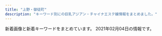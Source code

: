 ```yaml
---
title: "上野・御徒町"
description: "キーワード別にの巨乳アジアン・チャイナエステ嬢情報をまとめました。"
---
```


新着画像と新着キーワードをまとめています。
2021年02月04日の情報です。

<DmmAffiliateIns />
<KeywordTable
  shops={
    [
    {
        "keywords": {
            "86": 2,
            "D": 1,
            "85": 1,
            "88": 2
        },
        "url": "http://verybeauty.info/",
        "station": "\u7530\u539f\u753a\u99c51\u756a\u51fa\u53e3",
        "img_links": [
            "http://verybeauty.info/images/mobile.jpg",
            "http://verybeauty.info/images/store/05.jpg",
            "http://verybeauty.info/staffPhoto/s20201016143638.jpg",
            "http://verybeauty.info/images/store/01.jpg",
            "http://verybeauty.info/images/returnBtn.png",
            "http://verybeauty.info/staffPhoto/b20191018113136.jpg",
            "http://verybeauty.info/staffPhoto/s20191018113136.jpg",
            "http://verybeauty.info/staffPhoto/b20170527134756.jpg",
            "http://verybeauty.info/images/store/06.jpg",
            "http://verybeauty.info/staffPhoto/b20200531164041.jpg",
            "http://verybeauty.info/staffPhoto/b20170527134149.jpg",
            "http://verybeauty.info/staffPhoto/s20200118192201.jpg",
            "http://verybeauty.info/js/sliderLine/slide_prev.png",
            "http://verybeauty.info/staffPhoto/s20190405101938.jpg",
            "http://verybeauty.info/js/sliderLine/slide_next.png",
            "http://verybeauty.info/staffPhoto/s20200531164502.jpg",
            "http://verybeauty.info/staffPhoto/b20201016143638.jpg",
            "http://verybeauty.info/staffPhoto/s20201016143712.jpg",
            "http://verybeauty.info/staffPhoto/b20190404215411.jpg",
            "http://verybeauty.info/staffPhoto/s20200531164041.jpg",
            "http://verybeauty.info/staffPhoto/s20190404215411.jpg",
            "http://verybeauty.info/staffPhoto/s20170527134149.jpg",
            "http://verybeauty.info/images/store/02.jpg",
            "http://verybeauty.info/staffPhoto/s20170527134756.jpg"
        ],
        "name": "\u862d\u82b1 \u30e9\u30f3\u30ab"
    },
    {
        "url": "http://smile.ests.jp/",
        "img_links": [
            "http://smile.ests.jp/images/mobile.jpg",
            "http://smile.ests.jp/images/s3.jpg",
            "http://smile.ests.jp/images/info.jpg",
            "http://smile.ests.jp/images/top.png",
            "http://smile.ests.jp/photos/sites/73/2019/06/2019061509402357.jpg",
            "http://smile.ests.jp/photos/sites/73/2019/06/2019060610061095.jpg",
            "http://smile.ests.jp/images/s_staff.png",
            "http://smile.ests.jp/photos/sites/73/2019/06/2019061509402378.jpg",
            "http://smile.ests.jp/photos/sites/73/2019/06/2019061509402348.jpg",
            "http://smile.ests.jp/images/s_news1.jpg",
            "http://smile.ests.jp/images/s1.jpg",
            "http://smile.ests.jp/photos/sites/73/2020/11/2020110814162332.jpg",
            "http://smile.ests.jp/images/s_news.jpg",
            "http://smile.ests.jp/images/end.png",
            "http://smile.ests.jp/images/s_link.png"
        ],
        "station": "JR\u5fa1\u5f92\u753a\u99c5\u5357\u53e3",
        "name": "\u30b9\u30de\u30a4\u30eb",
        "keywords": {
            "88": 1,
            "87": 1,
            "85": 1,
            "84": 1,
            "C": 1,
            "82": 1,
            "D": 4
        }
    },
    {
        "url": "http://www.sh-riraku107.xyz/",
        "keywords": {
            "C": 6,
            "D": 12,
            "86": 6,
            "85": 48
        },
        "name": "AOI",
        "img_links": [
            "http://www.sh-riraku107.xyz/uploads/190726/1-1ZH61G3011R.jpg",
            "http://www.sh-riraku107.xyz/picture/link_1_4214_154523611765195.jpg",
            "http://www.sh-riraku107.xyz/uploads/200915/1-20091515001J63.jpg",
            "http://www.sh-riraku107.xyz/uploads/201210/1-201210140K4F7.jpg",
            "http://www.sh-riraku107.xyz/uploads/190726/1-1ZH61G444a2.jpg",
            "http://www.sh-riraku107.xyz/uploads/190930/1-1Z9301H0432Z.jpg",
            "http://www.sh-riraku107.xyz/uploads/190726/1-1ZH61G359B9.jpg",
            "http://www.sh-riraku107.xyz/uploads/190726/1-1ZH61G224459.jpg",
            "http://www.sh-riraku107.xyz/uploads/191028/1-19102PQ142352.jpg",
            "http://www.sh-riraku107.xyz/uploads/201210/1-201210140639549.jpg",
            "http://www.sh-riraku107.xyz/picture/head_3_4214_1545028158650128.jpg",
            "http://www.sh-riraku107.xyz/uploads/190811/1-1ZQ1215612530.jpg",
            "http://www.sh-riraku107.xyz/uploads/201210/1-201210140H2S5.jpg",
            "http://www.sh-riraku107.xyz/picture/head_2_4214_1545028158383139.jpg",
            "http://www.sh-riraku107.xyz/picture/head_1_4214_1545019611484252.jpg",
            "http://www.sh-riraku107.xyz/uploads/201210/1-201210140I61V.jpg",
            "http://www.sh-riraku107.xyz/uploads/201210/1-201210140AV35.jpg",
            "http://www.sh-riraku107.xyz/uploads/200915/1-20091515002JQ.jpg",
            "http://www.sh-riraku107.xyz/uploads/191203/1-191203131R1257.jpg"
        ],
        "station": "\u7530\u539f\u753a\u99c53\u756a\u51fa\u53e3"
    },
    {
        "url": "http://ikoi.ies.fun/",
        "keywords": {},
        "img_links": [
            "http://ikoi.ies.fun/photos/sites/30/2020/11/2020111202194447.jpg",
            "http://ikoi.ies.fun/photos/sites/30/2019/04/2019041003160427.jpg",
            "http://ikoi.ies.fun/photos/sites/30/2019/04/2019041003193229.jpg",
            "http://ikoi.ies.fun/photos/sites/30/2019/04/2019041003200578.jpg",
            "http://ikoi.ies.fun/imge/staff-t.png",
            "http://ikoi.ies.fun/imge/s_staff.jpg",
            "http://ikoi.ies.fun/photos/sites/30/2019/04/2019041003152989.jpg",
            "http://ikoi.ies.fun/photos/sites/30/2020/11/2020111202190044.jpg",
            "http://ikoi.ies.fun/photos/sites/30/2019/08/2019081201441933.jpg",
            "http://ikoi.ies.fun/imge/imge.jpg",
            "http://ikoi.ies.fun/photos/sites/30/2019/04/2019041003182929.jpg",
            "http://ikoi.ies.fun/imge/sys.jpg"
        ],
        "name": "\u61a9",
        "station": "JR\u5fa1\u5f92\u753a\u99c5\u5357\u53e3"
    },
    {
        "keywords": {},
        "url": "http://for-you-ueno.com/",
        "name": "You and I*\u30e6\u30fc\uff06\u30a2\u30a4",
        "station": "JR\u4e0a\u91ce\u99c5\u6d45\u8349\u53e3",
        "img_links": [
            "http://for-you-ueno.com/lib/img/cast3/img1.jpg",
            "http://for-you-ueno.com/lib/img/course2.png",
            "http://for-you-ueno.com/lib/img/address.png",
            "http://for-you-ueno.com/lib/img/cast3/img2-s.jpg",
            "http://for-you-ueno.com/lib/img/open.png",
            "http://for-you-ueno.com/lib/img/slide1.jpg",
            "http://for-you-ueno.com/lib/img/cast.png",
            "http://for-you-ueno.com/lib/img/cp-sub2.png",
            "http://for-you-ueno.com/lib/img/cast4/img1-s.jpg",
            "http://for-you-ueno.com/lib/img/aroma.png",
            "http://for-you-ueno.com/lib/img/gallery.png",
            "http://for-you-ueno.com/lib/img/other.png",
            "http://for-you-ueno.com/lib/img/course3.png",
            "http://for-you-ueno.com/lib/img/cast5/img3.jpg",
            "http://for-you-ueno.com/lib/img/cast3/img4.jpg",
            "http://for-you-ueno.com/lib/img/cast1/img1.jpg",
            "http://for-you-ueno.com/lib/img/cast5/img1-s.jpg",
            "http://for-you-ueno.com/lib/img/info-ttl.png",
            "http://for-you-ueno.com/lib/img/cast5/img2.jpg",
            "http://for-you-ueno.com/lib/img/tel.png",
            "http://for-you-ueno.com/lib/img/cast4/img1.jpg",
            "http://for-you-ueno.com/lib/img/cast-ttl.png",
            "http://for-you-ueno.com/lib/img/course-ttl.png",
            "http://for-you-ueno.com/lib/img/deep.png",
            "http://for-you-ueno.com/lib/img/cast2/img1-s.jpg",
            "http://for-you-ueno.com/lib/img/phone.png",
            "http://for-you-ueno.com/lib/img/cast2/img2-s.jpg",
            "http://for-you-ueno.com/lib/img/cast2/img4-s.jpg",
            "http://for-you-ueno.com/lib/img/cast5/img1.jpg",
            "http://for-you-ueno.com/lib/img/cp-desc1sp.png",
            "http://for-you-ueno.com/lib/img/cp-desc2.png",
            "http://for-you-ueno.com/lib/img/course4.png",
            "http://for-you-ueno.com/lib/img/cast3/img3.jpg",
            "http://for-you-ueno.com/lib/img/cast1/img2.jpg",
            "http://for-you-ueno.com/lib/img/plan.png",
            "http://for-you-ueno.com/lib/img/cast3/img4-s.jpg",
            "http://for-you-ueno.com/lib/img/cast1/img1-s.jpg",
            "http://for-you-ueno.com/lib/img/cp-desc2sp.png",
            "http://for-you-ueno.com/lib/img/h1.png",
            "http://for-you-ueno.com/lib/img/cast2/img1.jpg",
            "http://for-you-ueno.com/lib/img/cast2/img4.jpg",
            "http://for-you-ueno.com/lib/img/oil.png",
            "http://for-you-ueno.com/lib/img/cp-sub1.png",
            "http://for-you-ueno.com/lib/img/awa.png",
            "http://for-you-ueno.com/lib/img/cast2/img3.jpg",
            "http://for-you-ueno.com/lib/img/cast3/img3-s.jpg",
            "http://for-you-ueno.com/lib/img/cast3/img1-s.jpg",
            "http://for-you-ueno.com/lib/img/cast2/img3-s.jpg",
            "http://for-you-ueno.com/lib/img/course5.png",
            "http://for-you-ueno.com/lib/img/plan-ttl.png",
            "http://for-you-ueno.com/lib/img/cast4/img2-s.jpg",
            "http://for-you-ueno.com/lib/img/cast1/img2-s.jpg",
            "http://for-you-ueno.com/lib/img/slide2.jpg",
            "http://for-you-ueno.com/lib/img/siatsu.png",
            "http://for-you-ueno.com/lib/img/course1.png",
            "http://for-you-ueno.com/lib/img/course.png",
            "http://for-you-ueno.com/lib/img/cast2/img2.jpg",
            "http://for-you-ueno.com/lib/img/cp-ttl.png",
            "http://for-you-ueno.com/lib/img/cast4/img2.jpg",
            "http://for-you-ueno.com/lib/img/cast3/img2.jpg",
            "http://for-you-ueno.com/lib/img/cast5/img2-s.jpg",
            "http://for-you-ueno.com/lib/img/cast5/img3-s.jpg",
            "http://for-you-ueno.com/lib/img/cp-desc1.png",
            "http://for-you-ueno.com/lib/img/slide3.jpg",
            "http://for-you-ueno.com/lib/img/ashiura.png",
            "http://for-you-ueno.com/lib/img/recommend.png"
        ]
    },
    {
        "url": "http://miel.site",
        "station": "JR\u5fa1\u5f92\u753a\u99c5\u5357\u53e3",
        "keywords": {
            "96": 1,
            "82": 1,
            "85": 1,
            "80": 1
        },
        "img_links": [
            "http://miel.site/_src/29005355/wechatimg47.jpg",
            "http://miel.site/_src/34912881/afb69b6314ccce2e8e5cad415547196_20191220104044273.jpg",
            "http://miel.site/_src/29005265/mobile.png",
            "http://miel.site/_src/29005262/img20191121221515045946.png",
            "http://miel.site/_src/33382135/smartselect_20190619-130437_wechat.jpg",
            "http://miel.site/_src/34912876/afb69b6314ccce2e8e5cad415547196_20191220104044273.jpg",
            "http://miel.site/_src/29005244/tel.png",
            "http://miel.site/_src/29005342/cam2.png",
            "http://miel.site/_src/29005344/_dsf6125.jpg",
            "http://miel.site/_src/29005243/tel.png",
            "http://miel.site/_src/34912875/afb69b6314ccce2e8e5cad415547196_20191220104044273.jpg",
            "http://miel.site/_src/29311234/_dsf6133.jpg",
            "http://miel.site/_src/29339021/_msk7930.jpg",
            "http://miel.site/_src/29311235/_dsf6135.jpg",
            "http://miel.site/_src/36895485/52ab8d55af50aceb629a82f4d4e7387.jpg",
            "http://miel.site/_src/38481445/wechatimg177.jpg",
            "http://miel.site/_src/29005377/smartselect_20190619-130437_wechat.jpg",
            "http://miel.site/_src/29005339/img20170112114741767461.png",
            "http://miel.site/_src/36895479/0bb834c5e1d56a0e10627c891433859.jpg",
            "http://miel.site/_src/36895484/52ab8d55af50aceb629a82f4d4e7387.jpg",
            "http://miel.site/_src/29005319/sign.png",
            "http://miel.site/_src/29227656/_dsf6136.jpg",
            "http://miel.site/_src/32851154/10.pic.jpg",
            "http://miel.site/_src/29310699/_dsf6130.jpg",
            "http://miel.site/_src/46102614/wechatimg176_20200107153650427.jpg",
            "http://miel.site/_src/38481438/wechatimg213.jpg",
            "http://miel.site/_src/29510474/_dsf6125.jpg",
            "http://miel.site/_src/29005247/index_09.png",
            "http://miel.site/_src/36891852/0bb834c5e1d56a0e10627c891433859.jpg",
            "http://miel.site/_src/29005371/smartselect_20190619-130437_wechat.jpg",
            "http://miel.site/_src/29005343/_dsf6130.jpg",
            "http://miel.site/_src/38472503/wechatimg213.jpg",
            "http://miel.site/_src/46102613/e3d9317697b9310640e097934adfc99.jpg",
            "http://miel.site/_src/40140461/cam2.png",
            "http://miel.site/_src/32618650/wechatimg47.jpg",
            "http://miel.site/_src/29312035/wechatimg43.jpg",
            "http://miel.site/_src/46102608/fbe435955084a9c8c2e02b3bb62d2ef.jpg",
            "http://miel.site/_src/29310698/_dsf6119.jpg",
            "http://miel.site/_src/29005337/_dsf6119.jpg",
            "http://miel.site/_src/29312033/wechatimg44.jpg",
            "http://miel.site/_src/36873111/_igp4288.jpg",
            "http://miel.site/_src/29005260/news.png",
            "http://miel.site/_src/29339297/img20190123185245900589.png",
            "http://miel.site/_src/29005361/wechatimg47.jpg",
            "http://miel.site/_src/29311236/_dsf6136.jpg",
            "http://miel.site/_src/46102607/fbe435955084a9c8c2e02b3bb62d2ef.jpg",
            "http://miel.site/_src/29005376/smartselect_20190619-130437_wechat.jpg",
            "http://miel.site/_src/29005360/wechatimg47.jpg"
        ],
        "name": "\u30a8\u30f3\u30b8\u30a7\u30eb"
    },
    {
        "keywords": {
            "\u5de8\u4e73": 1,
            "\u4e73": 1,
            "C": 1
        },
        "url": "https://www.a-side.com/o-ai/",
        "img_links": [
            "https://www.a-side.com/o-ai/images/info/photo06.jpg",
            "https://www.a-side.com/o-ai/images/info/photo03.jpg",
            "https://img.a-side.com/photo/digicame/20210129/29625_03.jpg",
            "https://www.a-side.com/o-ai/images/info/photo12.jpg",
            "https://img.a-side.com/photo/premium/20210203/30430_01_top2.jpg",
            "https://static.a-side.com/photo/shop/33915/list.jpg",
            "https://static.a-side.com/photo/shop/35132/list.jpg",
            "https://www.a-side.com/o-ai/staff/ai/index.jpg",
            "https://static.a-side.com/photo/shop/35298/list.jpg",
            "https://img.a-side.com/photo/premium/20210203/30430_01_top1.jpg",
            "https://static.a-side.com/photo/shop/34907/list.jpg",
            "https://img.a-side.com/photo/digicame/20210127/31406_02.jpg",
            "https://img.a-side.com/photo/premium/20210127/34669_01_sp.jpg",
            "https://static.a-side.com/photo/shop/24050/list.jpg",
            "https://img.a-side.com/photo/premium/20210204/34449_01_top1.jpg",
            "https://www.a-side.com/o-ai/staff/rika/index.jpg",
            "https://static.a-side.com/photo/shop/34660/list.jpg",
            "https://static.a-side.com/photo/shop/16032/list.jpg",
            "https://img.a-side.com/photo/digicame/20210127/31406_03.jpg",
            "https://www.a-side.com/o-ai/images/massage/photo01.jpg",
            "https://static.a-side.com/photo/shop/35170/list.jpg",
            "https://www.a-side.com/o-ai/images/info/photo10.jpg",
            "https://static.a-side.com/photo/shop/33796/list.jpg",
            "https://www.a-side.com/o-ai/images/coupon/stamp.jpg",
            "https://img.a-side.com/photo/premium/20210204/34449_01_top2.jpg",
            "https://www.a-side.com/o-ai/images/info/photo08.jpg",
            "https://www.a-side.com/o-ai/images/top_notice.jpg",
            "https://static.a-side.com/photo/shop/34987/list.jpg",
            "https://img.a-side.com/photo/digicame/20210125/15122_02.jpg",
            "https://www.a-side.com/o-ai/images/info/photo07.jpg",
            "https://static.a-side.com/photo/shop/30430/list.jpg",
            "https://img.a-side.com/photo/koko/31363/thumb.jpg",
            "https://www.a-side.com/o-ai/images/massage/photo02.jpg",
            "https://www.a-side.com/o-ai/staff/yuna/index.jpg",
            "https://img.a-side.com/photo/premium/20210125/34965_01_sp.jpg",
            "https://img.a-side.com/photo/digicame/20210125/31404_02.jpg",
            "https://static.a-side.com/photo/shop/35020/list.jpg",
            "https://www.a-side.com/o-ai/staff/maki/index.jpg",
            "https://static.a-side.com/photo/shop/35086/list.jpg",
            "https://www.a-side.com/o-ai/staff/yuyu/index.jpg",
            "https://www.a-side.com/o-ai/images/info/photo11.jpg",
            "https://static.a-side.com/photo/shop/34961/list.jpg",
            "https://www.a-side.com/o-ai/images/info/photo04.jpg",
            "https://static.a-side.com/photo/shop/35000/list.jpg",
            "https://www.a-side.com/o-ai/staff/miyuki/index.jpg",
            "https://img.a-side.com/photo/digicame/20210129/29625_04.jpg",
            "https://img.a-side.com/photo/digicame/20210129/29625_02.jpg",
            "https://static.a-side.com/photo/shop/35018/list.jpg",
            "https://www.a-side.com/o-ai/images/info/photo09.jpg",
            "https://www.a-side.com/o-ai/images/covergirl.jpg",
            "https://img.a-side.com/photo/digicame/20210125/25065_02.jpg",
            "https://www.a-side.com/o-ai/images/coupon/info.png",
            "https://www.a-side.com/o-ai/images/info/photo05.jpg",
            "https://www.a-side.com/o-ai/staff/nana/index.jpg",
            "https://img.a-side.com/photo/premium/20210122/27898_01_top1.jpg",
            "https://static.a-side.com/photo/shop/34669/list.jpg",
            "https://www.a-side.com/o-ai/images/massage/photo04.jpg",
            "https://www.a-side.com/o-ai/images/info/photo02.jpg",
            "https://www.a-side.com/o-ai/images/coupon/presented.png",
            "https://static.a-side.com/photo/shop/33596/list.jpg",
            "https://www.a-side.com/include/img/top/button_twitter.png",
            "https://www.a-side.com/o-ai/staff/aya/index.jpg",
            "https://www.a-side.com/o-ai/staff/miho/index.jpg",
            "https://img.a-side.com/photo/premium/20210126/18614_01_sp.jpg",
            "https://www.a-side.com/o-ai/images/massage/photo03.jpg",
            "https://static.a-side.com/photo/shop/34272/list.jpg",
            "https://img.a-side.com/photo/premium/20201127/33649_01_index.jpg",
            "https://img.a-side.com/photo/digicame/20210129/29625_01.jpg",
            "https://img.a-side.com/photo/digicame/20210127/20991_04.jpg",
            "https://static.a-side.com/photo/shop/34965/list.jpg",
            "https://static.a-side.com/photo/shop/34847/list.jpg",
            "https://www.a-side.com/o-ai/images/system/stamp.jpg",
            "https://www.a-side.com/o-ai/images/info/photo01.jpg",
            "https://img.a-side.com/photo/premium/20210122/27898_01_top2.jpg",
            "https://www.a-side.com/o-ai/staff/momo/index.jpg",
            "https://img.a-side.com/photo/digicame/20210128/31388_01.jpg",
            "https://static.a-side.com/photo/shop/33708/list.jpg",
            "https://img.a-side.com/photo/weekly/20210129/top.jpg",
            "https://static.a-side.com/photo/shop/35215/list.jpg",
            "https://img.a-side.com/photo/koko/30430/thumb.jpg",
            "https://static.a-side.com/photo/shop/34768/list.jpg",
            "https://static.a-side.com/photo/shop/35167/list.jpg",
            "https://static.a-side.com/photo/shop/31695/list.jpg",
            "https://img.a-side.com/photo/premium/20210128/33649_01_sp.jpg",
            "https://img.a-side.com/photo/digicame/20210129/12823_02.jpg",
            "https://img.a-side.com/photo/koko/34965/thumb.jpg",
            "https://img.a-side.com/photo/koko/24050/thumb.jpg"
        ],
        "name": "\u85cd\uff5e\u30a2\u30a4\uff5e",
        "station": "JR\u5fa1\u5f92\u753a\u99c5\u5357\u53e3"
    },
    {
        "url": "http://zoey.mssg.jp",
        "keywords": {},
        "img_links": [
            "http://zoey.mssg.jp/images/top/top_06.jpg",
            "http://zoey.mssg.jp/images/top/top_05.jpg",
            "http://zoey.mssg.jp/images/home/top.jpg",
            "http://zoey.mssg.jp/images/top/top_08.png",
            "http://zoey.mssg.jp/images/top/top_01.jpg",
            "http://zoey.mssg.jp/images/staff_image/staf_010a.jpg",
            "http://zoey.mssg.jp/images/top/top_04.jpg",
            "http://zoey.mssg.jp/images/page_top.png",
            "http://zoey.mssg.jp/images/top/top_02.jpg",
            "http://zoey.mssg.jp/images/top/top_03.jpg"
        ],
        "name": "ZOEY \u30be\u30fc\u30a4",
        "station": "JR\u5fa1\u5f92\u753a\u99c5\u5357\u53e3"
    },
    {
        "keywords": {
            "E": 16,
            "C": 8,
            "F": 3,
            "D": 26
        },
        "img_links": [
            "https://u-este.com/wp-content/uploads/2018/12/02jiosajsaklsa.jpg",
            "https://u-este.com/wp-content/themes/este/img/tel01.png",
            "https://u-este.com/wp-content/uploads/2019/04/draytfusgyiho.jpg",
            "https://u-este.com/wp-content/uploads/2019/01/shiauiaas.jpg",
            "https://u-este.com/wp-content/uploads/2019/01/121iyashia.jpg",
            "https://u-este.com/wp-content/themes/este/img/2.jpg",
            "https://u-este.com/wp-content/uploads/2019/04/srdaytfuygiho.jpg",
            "https://u-este.com/wp-content/uploads/2018/12/01soaaklaa.jpg",
            "https://u-este.com/wp-content/uploads/2018/12/897s6aaiyashia.jpg",
            "https://u-este.com/wp-content/themes/este/img/top-img01a.png",
            "https://u-este.com/wp-content/themes/este/img/tel.png",
            "https://u-este.com/wp-content/uploads/2018/12/04shioajsioaklsa.jpg",
            "https://u-este.com/wp-content/uploads/2018/12/01sajioakla.jpg",
            "https://u-este.com/wp-content/uploads/2019/01/hsaosjiaklakla.jpg",
            "https://u-este.com/wp-content/themes/este/img/1.jpg",
            "https://u-este.com/wp-content/uploads/2018/12/02sioajsioasa.jpg",
            "https://u-este.com/wp-content/themes/este/img/top-img03a.png",
            "https://u-este.com/wp-content/uploads/2019/01/sajiojaioaklakksla.jpg",
            "https://u-este.com/wp-content/uploads/2018/12/03ioasjiassaa.jpg",
            "https://u-este.com/wp-content/uploads/2019/04/stadyfuygaiho.jpg",
            "https://u-este.com/wp-content/uploads/2021/02/2121iyashia.jpg",
            "https://u-este.com/wp-content/themes/este/img/top-img03e.png",
            "https://u-este.com/wp-content/themes/este/img/top-img09.png",
            "https://u-este.com/wp-content/themes/este/img/top-img02a.png",
            "https://u-este.com/wp-content/uploads/2019/01/sajiojaiolaksa.jpg",
            "https://u-este.com/wp-content/uploads/2018/12/drtyfugihoj.jpg",
            "https://u-este.com/wp-content/uploads/2019/09/aertdyfugiho.jpg",
            "https://u-este.com/wp-content/uploads/2019/01/0hsaisjiaaaklaslka.jpg",
            "https://u-este.com/wp-content/uploads/2019/01/11iyashia.jpg",
            "https://u-este.com/wp-content/themes/este/img/3.jpg",
            "https://u-este.com/wp-content/themes/este/img/4.jpg"
        ],
        "name": "\u7652\u3057\u5c4b",
        "url": "https://u-este.com/",
        "station": "JR\u5fa1\u5f92\u753a\u99c5\u5317\u53e3"
    },
    {
        "station": "JR\u5fa1\u5f92\u753a\u99c5\u5317\u53e3",
        "keywords": {
            "C": 1
        },
        "name": "\u30b9\u30d1 \u30a2\u30e2\u30fc\u30ec",
        "img_links": [
            "http://spa-amore.info/uploads/rubyes/2018/06/img_6526de79a84e589afe69cac1.jpg",
            "http://spa-amore.info/uploads/rubyes/2017/02/subvisual_contact.png",
            "http://spa-amore.info/uploads/rubyes/images/p01.png",
            "http://spa-amore.info/uploads/rubyes/2020/03/lili.jpeg",
            "http://spa-amore.info/uploads/rubyes/2017/02/bnr_side_05.png",
            "http://spa-amore.info/uploads/rubyes/2020/01/img_5610-1919x2560.jpg",
            "http://spa-amore.info/uploads/rubyes/2017/02/subvisual_magazine.png",
            "http://spa-amore.info/uploads/rubyes/2018/11/img_2998.png",
            "http://spa-amore.info/uploads/rubyes/2020/05/img_4838.jpg",
            "http://spa-amore.info/uploads/rubyes/2020/11/img_6655.jpg",
            "http://spa-amore.info/uploads/rubyes/2019/12/img_3763.jpg",
            "http://spa-amore.info/uploads/rubyes/2019/03/img_35011.jpg",
            "http://spa-amore.info/uploads/rubyes/2017/02/icon_flower.png",
            "http://spa-amore.info/uploads/rubyes/2019/04/img_3768.jpg",
            "http://spa-amore.info/uploads/rubyes/2018/06/tel.jpg",
            "http://spa-amore.info/uploads/rubyes/2017/02/bnr_side_03.png",
            "http://spa-amore.info/uploads/rubyes/2017/02/btn_top_03.png",
            "http://spa-amore.info/uploads/rubyes/2017/02/img_info_03.png",
            "http://spa-amore.info/uploads/rubyes/2018/12/ad-7z8-s.png",
            "http://spa-amore.info/uploads/rubyes/2020/11/img_6654.jpg",
            "http://spa-amore.info/uploads/rubyes/2018/06/img_6484de79a84e589afe69cac1.jpg",
            "http://spa-amore.info/uploads/rubyes/2018/06/img_6509de79a84e589afe69cac1.jpg",
            "http://spa-amore.info/uploads/rubyes/2017/02/subvisual_enquete.png",
            "http://spa-amore.info/uploads/rubyes/images/icon_flower.png",
            "http://spa-amore.info/uploads/rubyes/2019/04/img_3767.jpg",
            "http://spa-amore.info/uploads/rubyes/2017/02/btn_top_01.png",
            "http://spa-amore.info/uploads/rubyes/2017/02/subvisual_reserve.png",
            "http://spa-amore.info/\thttp:/spa-amore.info/uploads/rubyes/2019/03/ivent2.jpeg",
            "http://spa-amore.info/uploads/rubyes/images/subvisual_staff.png",
            "http://spa-amore.info/uploads/rubyes/2018/06/wechatimg111.jpeg",
            "http://spa-amore.info/uploads/rubyes/2018/06/img_6517de79a84e589afe69cac1.jpg",
            "http://spa-amore.info/uploads/rubyes/2019/12/img_3766.jpg",
            "http://spa-amore.info/uploads/rubyes/2017/02/img_info_01.png",
            "http://spa-amore.info/uploads/rubyes/2017/02/bnr_side_02.png",
            "http://spa-amore.info/uploads/rubyes/2017/02/btn_top_02.png",
            "http://spa-amore.info/uploads/rubyes/2017/02/bnr_side_credit.png",
            "http://spa-amore.info/uploads/rubyes/2017/02/img_info_05.png",
            "http://spa-amore.info/uploads/rubyes/2020/10/img_6514.jpg",
            "http://spa-amore.info/uploads/rubyes/2019/10/img_4997.jpg",
            "http://spa-amore.info/uploads/rubyes/2019/12/img_3765.jpg",
            "http://spa-amore.info/uploads/rubyes/2017/02/subvisual_link.png",
            "http://spa-amore.info/uploads/rubyes/2017/02/subvisual_info.png",
            "http://spa-amore.info/uploads/rubyes/images/no-photo.jpg",
            "http://spa-amore.info/uploads/rubyes/2017/03/img_bnr_concept.png",
            "http://spa-amore.info/uploads/rubyes/2017/02/wifi.jpg",
            "http://spa-amore.info/uploads/rubyes/2017/02/treatment.png",
            "http://spa-amore.info/uploads/rubyes/2017/02/bnr_side_01.png",
            "http://spa-amore.info/uploads/rubyes/2017/02/img_info_02.png",
            "http://spa-amore.info/uploads/rubyes/2017/02/img_info_04.png",
            "http://spa-amore.info/uploads/rubyes/2020/10/img_6515.jpg",
            "http://spa-amore.info/uploads/rubyes/2019/10/img_5017.jpg",
            "http://spa-amore.info/uploads/rubyes/2020/10/img_6511.jpg",
            "http://spa-amore.info/uploads/rubyes/2017/02/subvisual_link-1000x144.png",
            "http://spa-amore.info/uploads/rubyes/2017/02/subvisual_qa.png",
            "http://spa-amore.info/uploads/rubyes/2017/02/img_info_06.png",
            "http://spa-amore.info/uploads/rubyes/2019/12/img_3761.jpg",
            "http://spa-amore.info/uploads/rubyes/2019/03/img_35012.jpg",
            "http://spa-amore.info/uploads/rubyes/2019/10/img_4995.jpg",
            "http://spa-amore.info/uploads/rubyes/2020/12/img_6829.jpg",
            "http://spa-amore.info/uploads/rubyes/2018/12/ad_7z8_720.png",
            "http://spa-amore.info/uploads/rubyes/2018/06/bnr_side_041.png",
            "http://spa-amore.info/uploads/rubyes/2019/07/img_4390.jpg"
        ],
        "url": "http://spa-amore.info/"
    },
    {
        "keywords": {},
        "img_links": [
            "http://kisyou.esjp.xyz/images/mobile_bg.png",
            "http://kisyou.esjp.xyz/girl/7.jpg",
            "http://kisyou.esjp.xyz/girl/6_1.jpg",
            "http://kisyou.esjp.xyz/images/roomimg/R_4.jpg",
            "http://kisyou.esjp.xyz/images/staff_bg.png",
            "http://kisyou.esjp.xyz/images/roomimg/R_2.jpg",
            "http://kisyou.esjp.xyz/girl/4.jpg",
            "http://kisyou.esjp.xyz/girl/7_1.jpg",
            "http://kisyou.esjp.xyz/girl/3_1.jpg",
            "http://kisyou.esjp.xyz/images/newsbg.png",
            "http://kisyou.esjp.xyz/girl/5.jpg",
            "http://kisyou.esjp.xyz/images/roomimg/R_1.jpg",
            "http://kisyou.esjp.xyz/images/pickup_line.png",
            "http://kisyou.esjp.xyz/girl/5_1.jpg",
            "http://kisyou.esjp.xyz/girl/3.jpg",
            "http://kisyou.esjp.xyz/images/topbg.jpg",
            "http://kisyou.esjp.xyz/images/roomimg/R_3.jpg",
            "http://kisyou.esjp.xyz/girl/4_1.jpg",
            "http://kisyou.esjp.xyz/girl/6.jpg",
            "http://kisyou.esjp.xyz/images/tel_footer.png"
        ],
        "name": "\u5409\u7965",
        "station": "\u6d45\u8349\u99c5",
        "url": "http://kisyou.esjp.xyz/"
    },
    {
        "name": "\u30de\u30fc\u30ad\u30e5\u30ea\u30fcMERCURY",
        "station": "JR\u5fa1\u5f92\u753a\u99c5\u5357\u53e3",
        "img_links": [
            "http://foryou-es.info/img/miki2.jpg",
            "http://www.foryou-es.info/sp/img/yui1.jpg",
            "http://www.foryou-es.info/sp/img/sara3.jpg",
            "http://www.foryou-es.info/sp/img/sara.png",
            "http://foryou-es.info/img/yui.png",
            "http://foryou-es.info/img/yui2.jpg",
            "http://www.foryou-es.info/sp/img/saki3.jpg",
            "http://www.foryou-es.info/sp/images/rec3.jpg",
            "http://foryou-es.info/images/staff_t.jpg",
            "http://www.foryou-es.info/sp/img/sara2.jpg",
            "http://foryou-es.info/img/riko.png",
            "http://www.foryou-es.info/sp/staff/yui.png",
            "http://www.foryou-es.info/sp/img/sia4.jpg",
            "http://foryou-es.info/img/seiko.png",
            "http://foryou-es.info/img/honey3.jpg",
            "http://www.foryou-es.info/images/interior1.png",
            "http://www.foryou-es.info/images/tp.png",
            "http://www.foryou-es.info/images/interior_t.jpg",
            "http://www.foryou-es.info/img/seiko.png",
            "http://www.foryou-es.info/sp/images/int3.jpg",
            "http://foryou-es.info/images/info.jpg",
            "http://www.foryou-es.info/images/blog.jpg",
            "http://www.foryou-es.info/img/yui2.jpg",
            "http://www.foryou-es.info/img/sara1.jpg",
            "http://www.foryou-es.info/img/sara2.jpg",
            "http://foryou-es.info/img/honey1.jpg",
            "http://foryou-es.info/img/hina1.jpg",
            "http://foryou-es.info/images/blog.jpg",
            "http://foryou-es.info/img/hina3.jpg",
            "http://www.foryou-es.info/img/riko.png",
            "http://www.foryou-es.info/sp/img/rora2.jpg",
            "http://www.foryou-es.info/img/sara.png",
            "http://www.foryou-es.info/img/yui3.jpg",
            "http://www.foryou-es.info/images/tt.png",
            "http://www.foryou-es.info/img/miki1.jpg",
            "http://foryou-es.info/img/rora2.jpg",
            "http://www.foryou-es.info/sp/menu/top.jpg",
            "http://foryou-es.info/images/so.jpg",
            "http://www.foryou-es.info/sp/img/saki2.jpg",
            "http://www.foryou-es.info/img/honey.png",
            "http://foryou-es.info/images/news.jpg",
            "http://foryou-es.info/img/rora1.jpg",
            "http://foryou-es.info/img/sia1.jpg",
            "http://www.foryou-es.info/sp/img/seiko.png",
            "http://www.foryou-es.info/img/sia3.jpg",
            "http://foryou-es.info/images/tt.png",
            "http://foryou-es.info/img/miki1.jpg",
            "http://foryou-es.info/img/saki.png",
            "http://www.foryou-es.info/sp/img/saki1.jpg",
            "http://www.foryou-es.info/sp/img/sara1.jpg",
            "http://www.foryou-es.info/sp/img/yui3.jpg",
            "http://www.foryou-es.info/sp/img/sia.png",
            "http://www.foryou-es.info/img/rora.png",
            "http://foryou-es.info/images/tp.png",
            "http://www.foryou-es.info/sp/images/tel.jpg",
            "http://www.foryou-es.info/img/saki2.jpg",
            "http://www.foryou-es.info/sp/img/rora.png",
            "http://www.foryou-es.info/sp/img/sia3.jpg",
            "http://foryou-es.info/img/sia2.jpg",
            "http://www.foryou-es.info/img/sia.png",
            "http://www.foryou-es.info/img/yui.png",
            "http://foryou-es.info/images/sa.jpg",
            "http://www.foryou-es.info/sp/img/riko.png",
            "http://foryou-es.info/img/sia3.jpg",
            "http://www.foryou-es.info/img/hina3.jpg",
            "http://www.foryou-es.info/images/zy.png",
            "http://www.foryou-es.info/sp/images/ac1.jpg",
            "http://foryou-es.info/img/honey2.jpg",
            "http://www.foryou-es.info/sp/menu/staff.jpg",
            "http://foryou-es.info/images/ac.jpg",
            "http://www.foryou-es.info/img/honey1.jpg",
            "http://foryou-es.info/images/koko_200x40.png",
            "http://www.foryou-es.info/sp/images/newface.png",
            "http://foryou-es.info/img/riko2.jpg",
            "http://foryou-es.info/images/mobile.jpg",
            "http://www.foryou-es.info/sp/images/ac2.jpg",
            "http://foryou-es.info/img/honey.png",
            "http://foryou-es.info/images/interior.jpg",
            "http://www.foryou-es.info/img/rora3.jpg",
            "http://www.foryou-es.info/img/miki3.jpg",
            "http://foryou-es.info/img/hina.png",
            "http://www.foryou-es.info/img/hina.png",
            "http://www.foryou-es.info/img/hina2.jpg",
            "http://foryou-es.info/img/sia.png",
            "http://foryou-es.info/img/sara1.jpg",
            "http://foryou-es.info/img/miki.png",
            "http://foryou-es.info/img/riko3.jpg",
            "http://www.foryou-es.info/sp/img/miki3.jpg",
            "http://www.foryou-es.info/sp/images/newsb.jpg",
            "http://foryou-es.info/images/zy.png",
            "http://www.foryou-es.info/sp/images/top.jpg",
            "http://foryou-es.info/img/hina2.jpg",
            "http://www.foryou-es.info/img/sia1.jpg",
            "http://www.foryou-es.info/img/hina1.jpg",
            "http://www.foryou-es.info/sp/images/int1.jpg",
            "http://www.foryou-es.info/sp/staff/saki.png",
            "http://foryou-es.info/images/rem.jpg",
            "http://www.foryou-es.info/images/koko_200x40.png",
            "http://www.foryou-es.info/sp/img/honey.png",
            "http://foryou-es.info/images/sirase.jpg",
            "http://www.foryou-es.info/sp/img/sia2.jpg",
            "http://www.foryou-es.info/images/sirase.jpg",
            "http://www.foryou-es.info/sp/img/miki2.jpg",
            "http://www.foryou-es.info/images/so.jpg",
            "http://www.foryou-es.info/sp/img/rora1.jpg",
            "http://www.foryou-es.info/sp/img/yui.png",
            "http://www.foryou-es.info/img/sia2.jpg",
            "http://www.foryou-es.info/img/riko1.jpg",
            "http://www.foryou-es.info/img/saki3.jpg",
            "http://www.foryou-es.info/sp/img/saki.png",
            "http://www.foryou-es.info/img/miki2.jpg",
            "http://www.foryou-es.info/sp/images/sm.jpg",
            "http://www.foryou-es.info/sp/images/rec1.jpg",
            "http://www.foryou-es.info/img/hina4.jpg",
            "http://www.foryou-es.info/img/riko3.jpg",
            "http://www.foryou-es.info/sp/menu/interior.jpg",
            "http://www.foryou-es.info/img/honey3.jpg",
            "http://foryou-es.info/img/saki2.jpg",
            "http://foryou-es.info/img/yui1.jpg",
            "http://www.foryou-es.info/images/rem.jpg",
            "http://foryou-es.info/images/tel.png",
            "http://foryou-es.info/img/rora.png",
            "http://www.foryou-es.info/sp/images/time.jpg",
            "http://foryou-es.info/img/yui3.jpg",
            "http://www.foryou-es.info/img/riko4.jpg",
            "http://foryou-es.info/img/saki3.jpg",
            "http://www.foryou-es.info/img/rora1.jpg",
            "http://foryou-es.info/images/sm.jpg",
            "http://www.foryou-es.info/sp/img/rora3.jpg",
            "http://www.foryou-es.info/images/interior.jpg",
            "http://www.foryou-es.info/sp/images/news.png",
            "http://www.foryou-es.info/img/riko2.jpg",
            "http://www.foryou-es.info/sp/images/ac3.jpg",
            "http://www.foryou-es.info/sp/img/rora4.jpg",
            "http://www.foryou-es.info/img/yui1.jpg",
            "http://www.foryou-es.info/img/sia4.jpg",
            "http://foryou-es.info/img/sia4.jpg",
            "http://www.foryou-es.info/sp/images/head.jpg",
            "http://www.foryou-es.info/sp/img/honey2.jpg",
            "http://www.foryou-es.info/sp/images/rec2.jpg",
            "http://foryou-es.info/images/si.png",
            "http://www.foryou-es.info/images/staff_t.jpg",
            "http://foryou-es.info/img/sara2.jpg",
            "http://foryou-es.info/img/rora3.jpg",
            "http://www.foryou-es.info/images/mobile.jpg",
            "http://www.foryou-es.info/sp/img/honey1.jpg",
            "http://www.foryou-es.info/sp/images/interior_t.jpg",
            "http://www.foryou-es.info/sp/img/sia1.jpg",
            "http://www.foryou-es.info/sp/img/yui2.jpg",
            "http://foryou-es.info/images/newface.jpg",
            "http://www.foryou-es.info/images/sa.jpg",
            "http://www.foryou-es.info/sp/images/int2.jpg",
            "http://foryou-es.info/img/miki3.jpg",
            "http://www.foryou-es.info/img/rora2.jpg",
            "http://foryou-es.info/img/riko1.jpg",
            "http://www.foryou-es.info/sp/images/staff_t.jpg",
            "http://www.foryou-es.info/sp/img/honey3.jpg",
            "http://foryou-es.info/img/sara3.jpg",
            "http://www.foryou-es.info/images/si.png",
            "http://www.foryou-es.info/images/sm.jpg",
            "http://foryou-es.info/img/rora4.jpg",
            "http://foryou-es.info/images/interior1.png",
            "http://www.foryou-es.info/sp/img/hina.png",
            "http://www.foryou-es.info/img/miki.png",
            "http://foryou-es.info/img/riko4.jpg",
            "http://www.foryou-es.info/sp/images/pc.jpg",
            "http://foryou-es.info/img/hina4.jpg",
            "http://www.foryou-es.info/images/tel.png",
            "http://www.foryou-es.info/img/saki.png",
            "http://www.foryou-es.info/images/news.jpg",
            "http://foryou-es.info/images/interior_t.jpg",
            "http://www.foryou-es.info/sp/img/miki1.jpg",
            "http://www.foryou-es.info/img/honey2.jpg",
            "http://www.foryou-es.info/img/saki1.jpg",
            "http://foryou-es.info/img/saki1.jpg",
            "http://www.foryou-es.info/images/info.jpg",
            "http://www.foryou-es.info/img/sara3.jpg",
            "http://www.foryou-es.info/img/rora4.jpg",
            "http://foryou-es.info/img/sara.png",
            "http://www.foryou-es.info/sp/img/miki.png",
            "http://www.foryou-es.info/images/newface.jpg"
        ],
        "url": "http://foryou-es.info/",
        "keywords": {
            "C": 25,
            "89": 29,
            "88": 8,
            "D": 11,
            "90": 4
        }
    },
    {
        "station": "JR\u5fa1\u5f92\u753a\u99c5\u5317\u53e3",
        "name": "\u5922\u306e\u604b",
        "img_links": [
            "http://www.yumenokoi.masg.info/files/017-02.jpg",
            "http://www.yumenokoi.masg.info/files/015.jpg",
            "http://www.yumenokoi.masg.info/files/016.jpg",
            "http://www.yumenokoi.masg.info/images/rsubt4.png",
            "http://www.yumenokoi.masg.info/files/016-02.jpg",
            "http://www.yumenokoi.masg.info/files/023-02.jpg",
            "http://www.yumenokoi.masg.info/files/024.jpg",
            "http://www.yumenokoi.masg.info/images/service/s01.jpg",
            "http://www.yumenokoi.masg.info/files/006-02.jpg",
            "http://www.yumenokoi.masg.info/files/008-02.jpg",
            "http://www.yumenokoi.masg.info/images/service/s04.jpg",
            "http://www.yumenokoi.masg.info/files/002-02.jpg",
            "http://www.yumenokoi.masg.info/photo_news/upimg/351066018f0c247b28_0.jpg",
            "http://www.yumenokoi.masg.info/files/013-02.jpg",
            "http://www.yumenokoi.masg.info/files/011-02.jpg",
            "http://www.yumenokoi.masg.info/files/018-02.jpg",
            "http://www.yumenokoi.masg.info/files/015-02.jpg",
            "http://www.yumenokoi.masg.info/images/service/s05.jpg",
            "http://www.yumenokoi.masg.info/images/service/s06.jpg",
            "http://www.yumenokoi.masg.info/images/rsubt1.png",
            "http://www.yumenokoi.masg.info/photo_news/upimg/259165f7d302e6c9a3_0.jpg",
            "http://www.yumenokoi.masg.info/photo_news/upimg/914465f0d217194160_0.jpg",
            "http://www.yumenokoi.masg.info/files/010-02.jpg",
            "http://www.yumenokoi.masg.info/images/m1.jpg",
            "http://www.yumenokoi.masg.info/images/rsubt2.png",
            "http://www.yumenokoi.masg.info/images/m2.jpg",
            "http://www.yumenokoi.masg.info/images/tel2.png",
            "http://www.yumenokoi.masg.info/images/rsubt6.png",
            "http://www.yumenokoi.masg.info/photo_news/upimg/709205ef454ab943d9_1.jpg",
            "http://www.yumenokoi.masg.info/photo_news/upimg/709205ef454ab943d9_0.jpg",
            "http://www.yumenokoi.masg.info/files/009.jpg",
            "http://www.yumenokoi.masg.info/photo_news/upimg/486615f3b4a1700342_0.jpg",
            "http://www.yumenokoi.masg.info/files/002.jpg",
            "http://www.yumenokoi.masg.info/images/service/s02.jpg",
            "http://www.yumenokoi.masg.info/images/m6.jpg",
            "http://www.yumenokoi.masg.info/images/rsubt7.png",
            "http://www.yumenokoi.masg.info/photo_news/upimg/270355efab2aa31de5_0.jpg",
            "http://www.yumenokoi.masg.info/files/021-02.jpg",
            "http://www.yumenokoi.masg.info/images/service/s03.jpg",
            "http://www.yumenokoi.masg.info/images/slider-img002.jpg",
            "http://www.yumenokoi.masg.info/images/m4.jpg",
            "http://www.yumenokoi.masg.info/images/b-online.png",
            "http://www.yumenokoi.masg.info/files/024-02.jpg",
            "http://www.yumenokoi.masg.info/photo_news/upimg/709205ef454ab943d9_2.jpg",
            "http://www.yumenokoi.masg.info/images/b-tel.png",
            "http://www.yumenokoi.masg.info/files/009-02.jpg",
            "http://www.yumenokoi.masg.info/files/010.jpg",
            "http://www.yumenokoi.masg.info/images/slider-img001.jpg",
            "http://www.yumenokoi.masg.info/photo_news/upimg/259165f7d302e6c9a3_1.jpg",
            "http://www.yumenokoi.masg.info/photo_news/upimg/486615f3b4a1700342_2.jpg",
            "http://www.yumenokoi.masg.info/images/rsubt5.png",
            "http://www.yumenokoi.masg.info/files/021.jpg",
            "http://www.yumenokoi.masg.info/images/rsubt3.png",
            "http://www.yumenokoi.masg.info/files/023.jpg",
            "http://www.yumenokoi.masg.info/photo_news/upimg/497645f9666e055101_0.jpg",
            "http://www.yumenokoi.masg.info/files/011.jpg",
            "http://www.yumenokoi.masg.info/files/013.jpg",
            "http://www.yumenokoi.masg.info/files/017.jpg",
            "http://www.yumenokoi.masg.info/files/008.jpg",
            "http://www.yumenokoi.masg.info/files/006.jpg",
            "http://www.yumenokoi.masg.info/files/018.jpg",
            "http://www.yumenokoi.masg.info/images/m3.jpg"
        ],
        "url": "http://www.yumenokoi.masg.info/",
        "keywords": {
            "F": 7,
            "86": 33,
            "D": 61,
            "88": 28,
            "C": 7,
            "87": 35,
            "G": 21
        }
    },
    {
        "keywords": {},
        "img_links": [
            "http://taiwan-resort.com/img/mask05.jpg",
            "http://taiwan-resort.com/img/mami002.png",
            "http://taiwan-resort.com/img/yuki.jpg",
            "http://taiwan-resort.com/img/miki.jpg",
            "http://taiwan-resort.com/img/mask01.jpg",
            "http://taiwan-resort.com/img/sara002.jpg",
            "http://taiwan-resort.com/img/rei.jpg",
            "http://taiwan-resort.com/img/reina3.jpg",
            "http://taiwan-resort.com/img/corona-4.jpg",
            "http://taiwan-resort.com/img/photo_01.jpg",
            "http://taiwan-resort.com/img/mask04.jpg",
            "http://taiwan-resort.com/img/anna.png",
            "http://taiwan-resort.com/img/honoka02.jpg",
            "http://taiwan-resort.com/img/corona-5.jpg",
            "http://taiwan-resort.com/img/tel_img.png",
            "http://taiwan-resort.com/img/mask02.jpg",
            "http://taiwan-resort.com/img/corona-3.jpg",
            "http://taiwan-resort.com/img/head_img.png",
            "http://taiwan-resort.com/img/mask03.jpg",
            "http://taiwan-resort.com/img/emi001.jpg",
            "http://taiwan-resort.com/img/corona-2.jpg",
            "http://taiwan-resort.com/img/pagetop.png",
            "http://taiwan-resort.com/img/topbg02.jpg"
        ],
        "url": "http://taiwan-resort.com/",
        "station": "JR\u5fa1\u5f92\u753a\u99c5\u5357\u53e3",
        "name": "\u53f0\u6e7e\u30ea\u30be\u30fc\u30c8"
    },
    {
        "name": "\u697d\u5712",
        "station": "JR\u4e0a\u91ce\u99c5\u5165\u8c37\u53e3",
        "img_links": [
            "http://aroma-esthe.in.net/images/tit2.jpg",
            "http://aroma-esthe.in.net/images/cg051.jpg",
            "http://aroma-esthe.in.net/images/fbf.jpg",
            "http://aroma-esthe.in.net/images/r2.jpg",
            "http://aroma-esthe.in.net/images/top.jpg",
            "http://aroma-esthe.in.net/images/cg04.jpg",
            "http://aroma-esthe.in.net/images/r1.jpg",
            "http://aroma-esthe.in.net/images/sys.jpg",
            "http://aroma-esthe.in.net/images/sys1.jpg",
            "http://aroma-esthe.in.net/images/cg03.jpg",
            "http://aroma-esthe.in.net/images/fbt.jpg",
            "http://aroma-esthe.in.net/images/pay.jpg",
            "http://aroma-esthe.in.net/images/kan.jpg",
            "http://aroma-esthe.in.net/images/fla.jpg",
            "http://aroma-esthe.in.net/images/r4.jpg",
            "http://aroma-esthe.in.net/images/cg041.jpg",
            "http://aroma-esthe.in.net/images/cg02.jpg",
            "http://aroma-esthe.in.net/images/tit5.jpg",
            "http://aroma-esthe.in.net/images/tit4.jpg",
            "http://aroma-esthe.in.net/images/cg05.jpg",
            "http://aroma-esthe.in.net/images/no.png",
            "http://aroma-esthe.in.net/images/cg01.jpg",
            "http://aroma-esthe.in.net/images/cg031.jpg",
            "http://aroma-esthe.in.net/images/r3.jpg",
            "http://aroma-esthe.in.net/images/tit3.jpg",
            "http://aroma-esthe.in.net/images/tit1.jpg",
            "http://aroma-esthe.in.net/images/cg011.jpg"
        ],
        "keywords": {
            "87": 1,
            "D": 3,
            "86": 3,
            "85": 1,
            "F": 2
        },
        "url": "http://aroma-esthe.in.net/"
    },
    {
        "station": "JR\u5fa1\u5f92\u753a\u99c5\u5357\u53e3",
        "keywords": {
            "86": 3,
            "85": 3,
            "88": 2,
            "G": 1,
            "E": 2,
            "C": 16,
            "87": 4,
            "89": 2,
            "84": 1,
            "D": 6
        },
        "img_links": [
            "http://aroma-plumeria.work/sp/img/pc.jpg",
            "http://aroma-plumeria.work/sp/img/footbody.jpg",
            "http://aroma-plumeria.work/img/bar-a.jpg",
            "http://aroma-plumeria.work/img/sta09.jpg",
            "http://aroma-plumeria.work/img/bar-r.jpg",
            "http://aroma-plumeria.work/sp/img/1F4AA.png",
            "http://aroma-plumeria.work/sp/img/sta010.jpg",
            "http://aroma-plumeria.work/sp/img/sta05.jpg",
            "http://aroma-plumeria.work/img/bar-t.jpg",
            "http://aroma-plumeria.work/img/sta010.jpg",
            "http://aroma-plumeria.work/sp/img/sta1.jpg",
            "http://aroma-plumeria.work/sp/img/tel.jpg",
            "http://aroma-plumeria.work/sp/img/news.jpg",
            "http://aroma-plumeria.work/sp/img/rc.jpg",
            "http://aroma-plumeria.work/img/head.jpg",
            "http://aroma-plumeria.work/img/sta02.jpg",
            "http://aroma-plumeria.work/sp/img/t-r.jpg",
            "http://aroma-plumeria.work/sp/img/add2.jpg",
            "http://aroma-plumeria.work/img/new1.jpg",
            "http://aroma-plumeria.work/sp/img/new1.jpg",
            "http://aroma-plumeria.work/sp/img/sta4.jpg",
            "http://aroma-plumeria.work/sp/img/sta2.jpg",
            "http://aroma-plumeria.work/sp/img/sta01.jpg",
            "http://aroma-plumeria.work/img/bar-s.jpg",
            "http://aroma-plumeria.work/img/sta1.jpg",
            "http://aroma-plumeria.work/img/sta05.jpg",
            "http://aroma-plumeria.work/img/tps.jpg",
            "http://aroma-plumeria.work/sp/img/head.jpg",
            "http://aroma-plumeria.work/sp/img/sys.jpg",
            "http://aroma-plumeria.work/img/bottom.jpg",
            "http://aroma-plumeria.work/img/iphone.png",
            "http://aroma-plumeria.work/sp/img/t-s.jpg",
            "http://aroma-plumeria.work/sp/img/botton.jpg",
            "http://aroma-plumeria.work/img/sta9.jpg",
            "http://aroma-plumeria.work/sp/img/fla-1.jpg",
            "http://aroma-plumeria.work/sp/img/sta5.jpg",
            "http://aroma-plumeria.work/img/fla3.jpg",
            "http://aroma-plumeria.work/img/sta4.jpg",
            "http://aroma-plumeria.work/sp/img/koko_234x60.png",
            "http://aroma-plumeria.work/sp/img/sta09.jpg",
            "http://aroma-plumeria.work/sp/img/sta3.jpg",
            "http://aroma-plumeria.work/img/news.jpg",
            "http://aroma-plumeria.work/img/sta5.jpg",
            "http://aroma-plumeria.work/sp/img/t-ac.jpg",
            "http://aroma-plumeria.work/sp/img/sta9.jpg",
            "http://aroma-plumeria.work/img/sta04.jpg",
            "http://aroma-plumeria.work/img/fla2.jpg",
            "http://aroma-plumeria.work/img/sta3.jpg",
            "http://aroma-plumeria.work/sp/img/sta02.jpg",
            "http://aroma-plumeria.work/img/sta01.jpg",
            "http://aroma-plumeria.work/sp/img/new.jpg",
            "http://aroma-plumeria.work/sp/img/add.jpg",
            "http://aroma-plumeria.work/sp/img/fla-2.jpg",
            "http://aroma-plumeria.work/img/bar-rc.jpg",
            "http://aroma-plumeria.work/img/sta10.jpg",
            "http://aroma-plumeria.work/img/nos.jpg",
            "http://aroma-plumeria.work/sp/img/t-o.jpg",
            "http://aroma-plumeria.work/img/botton.jpg",
            "http://aroma-plumeria.work/img/1F4AA.png",
            "http://aroma-plumeria.work/img/koko_468x60.png",
            "http://aroma-plumeria.work/img/sta2.jpg",
            "http://aroma-plumeria.work/img/botton2.jpg",
            "http://aroma-plumeria.work/sp/img/sta10.jpg",
            "http://aroma-plumeria.work/sp/img/sta04.jpg",
            "http://aroma-plumeria.work/img/fla.jpg"
        ],
        "name": "\u30a2\u30ed\u30de\u30d7\u30eb\u30e1\u30ea\u30a2",
        "url": "http://aroma-plumeria.work/"
    },
    {
        "name": "\u559c\u624b-\u304d\u3057\u3085-",
        "station": "JR\u5fa1\u5f92\u753a\u99c5\u5357\u53e3",
        "img_links": [
            "http://www.okachi-mg.com/images/index_18.jpg",
            "http://www.okachi-mg.com/images/index_09.png",
            "http://www.okachi-mg.com/images/ks20-17.jpg",
            "https://okachi-mg.com/images/index_07.png",
            "https://okachi-mg.com/images/index_03.png",
            "http://www.okachi-mg.com/images/a0.jpg",
            "https://okachi-mg.com/images/ks20-17.jpg",
            "http://www.okachi-mg.com/images/ks20-9t.jpg",
            "https://okachi-mg.com/images/index_05.png",
            "http://www.okachi-mg.com/images/ks20-12.jpg",
            "https://okachi-mg.com/images/index_09.png",
            "http://www.okachi-mg.com/images/index_07.png",
            "https://okachi-mg.com/images/ks20-18.jpg",
            "http://www.okachi-mg.com/images/index_05.png",
            "https://okachi-mg.com/images/index_08.png",
            "https://okachi-mg.com/images/ks20-15.jpg",
            "https://okachi-mg.com/images/ks20-9t.jpg",
            "http://www.okachi-mg.com/images/index_08.png",
            "http://www.okachi-mg.com/images/ks20-15.jpg",
            "https://okachi-mg.com/images/esks20-4.jpg",
            "http://www.okachi-mg.com/images/ks20-9.jpg",
            "https://okachi-mg.com/images/ks35.jpg",
            "https://okachi-mg.com/images/index_20.jpg",
            "http://www.okachi-mg.com/images/1.jpg",
            "https://okachi-mg.com/images/index_06.png",
            "http://www.okachi-mg.com/images/esks20-4.jpg",
            "http://www.okachi-mg.com/images/index_19.jpg",
            "https://okachi-mg.com/images/index_18.jpg",
            "http://www.okachi-mg.com/images/index_20.jpg",
            "https://okachi-mg.com/images/index_19.jpg",
            "https://okachi-mg.com/images/index_02.png",
            "http://www.okachi-mg.com/images/ks35.jpg",
            "http://www.okachi-mg.com/images/index_03.png",
            "http://www.okachi-mg.com/images/ks20-5.jpg",
            "https://okachi-mg.com/images/a0.jpg",
            "https://okachi-mg.com/images/ks20-5.jpg",
            "https://okachi-mg.com/images/4.jpg",
            "http://www.okachi-mg.com/images/index_06.png",
            "https://okachi-mg.com/images/ks20-12.jpg",
            "https://okachi-mg.com/images/1.jpg",
            "https://okachi-mg.com/images/ks20-9.jpg",
            "http://www.okachi-mg.com/images/index_02.png",
            "http://www.okachi-mg.com/images/4.jpg",
            "http://www.okachi-mg.com/images/ks20-18.jpg"
        ],
        "url": "https://okachi-mg.com/",
        "keywords": {
            "86": 2,
            "85": 6,
            "90": 6
        }
    },
    {
        "keywords": {},
        "station": "JR\u5fa1\u5f92\u753a\u99c5\u5357\u53e3",
        "name": "CHLOE",
        "url": "http://chloe.est-u.com/",
        "img_links": [
            "http://chloe.est-u.com/images/index_14.jpg",
            "http://chloe.est-u.com/images/a3.jpg",
            "http://chloe.est-u.com/images/2.jpg",
            "http://chloe.est-u.com/images/a1.jpg",
            "http://chloe.est-u.com/images/index_03.jpg",
            "http://chloe.est-u.com/images/3.jpg",
            "http://chloe.est-u.com/images/cc.jpg",
            "http://chloe.est-u.com/images/index_01.jpg",
            "http://chloe.est-u.com/images/s1.jpg",
            "http://chloe.est-u.com/images/index_02.jpg",
            "http://chloe.est-u.com/images/index_07.jpg",
            "http://chloe.est-u.com/images/a2.jpg"
        ]
    },
    {
        "url": "http://20oasis.com/",
        "img_links": [
            "http://20oasis.com/images/index_06.png",
            "http://20oasis.com/images/index_20.jpg",
            "http://20oasis.com/images/index_02.png",
            "http://20oasis.com/images/index_07.png",
            "http://20oasis.com/images/index_08.png",
            "http://20oasis.com/images/index_09.png",
            "http://20oasis.com/images/os20-11.jpg",
            "http://20oasis.com/images/os20-21.jpg",
            "http://20oasis.com/images/os20-8.jpg",
            "http://20oasis.com/images/index_05.png",
            "http://20oasis.com/images/a0.jpg",
            "http://20oasis.com/images/os20-7.jpg",
            "http://20oasis.com/images/4.jpg",
            "http://20oasis.com/images/14.jpg",
            "http://20oasis.com/images/index_03.png",
            "http://20oasis.com/images/eso20-2.png",
            "http://20oasis.com/images/1.jpg"
        ],
        "station": "JR\u4e0a\u91ce\u99c5\u5165\u8c37\u53e3",
        "name": "\u30aa\u30a2\u30b7\u30b9",
        "keywords": {
            "95": 1,
            "85": 2,
            "90": 1
        }
    },
    {
        "url": "http://estelaspa.com/",
        "name": "Estela SPA\uff5e\u30a8\u30b9\u30c6\u30e9\u30b9\u30d1",
        "keywords": {
            "C": 7
        },
        "img_links": [
            "http://estelaspa.com/img/system/3.jpg",
            "http://estelaspa.com/img/access/key.jpg",
            "http://estelaspa.com/img/rmenu/top_off.png",
            "http://estelaspa.com/img/photo_button.png",
            "http://estelaspa.com/img/rmenu/staff_off.png",
            "http://estelaspa.com/img/google_button.png",
            "http://estelaspa.com/uploaded/girlinfo/12/G1_12_2.jpg",
            "http://estelaspa.com/uploaded/news/201201035405.jpg",
            "http://estelaspa.com/img/fmenu/call_off.png",
            "http://estelaspa.com/uploaded/girlinfo/22/G1_22_2.jpg",
            "http://estelaspa.com/img/corona.png",
            "http://estelaspa.com/img/system/card.jpg",
            "http://estelaspa.com/img/system/2.jpg",
            "http://estelaspa.com/uploaded/girlinfo/16/G2_16_3.jpg",
            "http://estelaspa.com/img/rmenu/call_off.png",
            "http://img.es-navi.com/img/link/banners/s/000002.png",
            "http://estelaspa.com/uploaded/girlinfo/13/G1_13_2.jpg",
            "http://estelaspa.com/img/system/4.jpg",
            "http://estelaspa.com/uploaded/girlinfo/14/G1_14_2.jpg",
            "http://estelaspa.com/img/room/1.png",
            "http://estelaspa.com/uploaded/girlinfo/9/G2_9_3.jpg",
            "http://estelaspa.com/uploaded/girlinfo/23/G1_23_2.jpg",
            "http://estelaspa.com/img/system/etc.jpg"
        ],
        "station": "JR\u5fa1\u5f92\u753a\u99c5\u5317\u53e3"
    },
    {
        "url": "https://www.ueno-assistant.com/",
        "keywords": {
            "86": 2,
            "90": 6,
            "85": 6
        },
        "img_links": [
            "https://www.ueno-assistant.com/images/index_03.png",
            "https://www.ueno-assistant.com/images/index_18.jpg",
            "http://www.ueno-assistant.com/images/index_19.jpg",
            "https://www.ueno-assistant.com/images/index_07.png",
            "https://www.ueno-assistant.com/images/index_02.png",
            "http://www.ueno-assistant.com/images/index_20.jpg",
            "http://www.ueno-assistant.com/images/opbs35.jpg",
            "http://www.ueno-assistant.com/images/index_09.png",
            "https://www.ueno-assistant.com/images/index_06.png",
            "https://www.ueno-assistant.com/images/4.jpg",
            "https://www.ueno-assistant.com/images/opbs20-5.jpg",
            "https://www.ueno-assistant.com/images/opbs35.jpg",
            "https://www.ueno-assistant.com/images/index_19.jpg",
            "https://www.ueno-assistant.com/images/index_09.png",
            "http://www.ueno-assistant.com/images/opbs20-17t.jpg",
            "https://www.ueno-assistant.com/images/index_05.png",
            "http://www.ueno-assistant.com/images/opbs20-18.jpg",
            "https://www.ueno-assistant.com/images/opbs20-9.jpg",
            "https://www.ueno-assistant.com/images/opbs20-17t.jpg",
            "http://www.ueno-assistant.com/images/index_02.png",
            "http://www.ueno-assistant.com/images/index_07.png",
            "http://www.ueno-assistant.com/images/index_03.png",
            "http://www.ueno-assistant.com/images/opbs20-5.jpg",
            "http://www.ueno-assistant.com/images/a0.jpg",
            "https://www.ueno-assistant.com/images/1.jpg",
            "https://www.ueno-assistant.com/images/opbs20-17.jpg",
            "http://www.ueno-assistant.com/images/opbs20-15.jpg",
            "https://www.ueno-assistant.com/images/opbs20-18.jpg",
            "http://www.ueno-assistant.com/images/opbs20-12.jpg",
            "http://www.ueno-assistant.com/images/index_06.png",
            "http://www.ueno-assistant.com/images/1.jpg",
            "https://www.ueno-assistant.com/images/index_20.jpg",
            "https://www.ueno-assistant.com/images/a0.jpg",
            "http://www.ueno-assistant.com/images/opbs20-9.jpg",
            "http://www.ueno-assistant.com/images/index_18.jpg",
            "https://www.ueno-assistant.com/images/opbs20-12.jpg",
            "http://www.ueno-assistant.com/images/index_05.png",
            "https://www.ueno-assistant.com/images/index_08.png",
            "https://www.ueno-assistant.com/images/opbs20-15.jpg",
            "http://www.ueno-assistant.com/images/index_08.png",
            "http://www.ueno-assistant.com/images/4.jpg",
            "http://www.ueno-assistant.com/images/opbs20-17.jpg"
        ],
        "station": "JR\u4e0a\u91ce\u99c5\u6d45\u8349\u53e3",
        "name": "\u5973\u624b"
    },
    {
        "url": "http://reiwabi.work/",
        "img_links": [
            "http://reiwabi.work/staff/kasumi.jpg",
            "http://reiwabi.work/images/int2.png",
            "http://reiwabi.work/images/head.jpg",
            "http://reiwabi.work/images/7.jpg",
            "http://reiwabi.work/images/6.jpg",
            "http://reiwabi.work/images/news.jpg",
            "http://reiwabi.work/images/sys2.jpg",
            "http://reiwabi.work/staff/aya.jpg",
            "http://reiwabi.work/images/mobile.jpg",
            "http://reiwabi.work/images/ac1.jpg",
            "http://reiwabi.work/images/int1.png",
            "http://reiwabi.work/images/4.jpg",
            "http://reiwabi.work/img/erina1.jpg",
            "http://reiwabi.work/img/kasumi1.jpg",
            "http://reiwabi.work/images/sys1.jpg",
            "http://reiwabi.work/staff/risa.jpg",
            "http://reiwabi.work/images/interior_t.jpg",
            "http://reiwabi.work/images/5.jpg",
            "http://reiwabi.work/staff/erina.jpg",
            "http://reiwabi.work/images/sys3.jpg",
            "http://reiwabi.work/staff/mirai.jpg",
            "http://reiwabi.work/img/aya1.jpg",
            "http://reiwabi.work/images/staff_t.jpg",
            "http://reiwabi.work/img/yui1.jpg",
            "http://reiwabi.work/images/line.png",
            "http://reiwabi.work/images/3.jpg",
            "http://reiwabi.work/img/risa2.jpg",
            "http://reiwabi.work/staff/yui.jpg",
            "http://reiwabi.work/staff/ruru.jpg",
            "http://reiwabi.work/img/ruru1.jpg",
            "http://reiwabi.work/images/2.jpg",
            "http://reiwabi.work/img/risa1.jpg",
            "http://reiwabi.work/images/sys5.jpg",
            "http://reiwabi.work/staff/yumi.jpg",
            "http://reiwabi.work/images/8.jpg",
            "http://reiwabi.work/images/1.jpg",
            "http://reiwabi.work/img/mirai1.jpg",
            "http://reiwabi.work/img/yumi1.jpg",
            "http://reiwabi.work/img/aya2.jpg"
        ],
        "name": "\u84ee\uff5e\u30ec\u30f3",
        "keywords": {},
        "station": "JR\u5fa1\u5f92\u753a\u99c5\u5317\u53e3"
    },
    {
        "url": "http://o-lucky.work/",
        "name": "Lucky \u30e9\u30c3\u30ad\u30fc",
        "keywords": {},
        "img_links": [
            "http://o-lucky.work/img/yuyu1.jpg",
            "http://o-lucky.work/images/1.jpg",
            "http://o-lucky.work/sp/images/top.jpg",
            "http://o-lucky.work/sp/images/tel.jpg",
            "http://o-lucky.work/sp/images/sys2.jpg",
            "http://o-lucky.work/staff/ruru.jpg",
            "http://o-lucky.work/sp/img/koko1.jpg",
            "http://o-lucky.work/sp/images/int4.jpg",
            "http://o-lucky.work/images/news.jpg",
            "http://o-lucky.work/sp/images/menu/staff.jpg",
            "http://o-lucky.work/sp/images/b2.jpg",
            "http://o-lucky.work/sp/staff/sakura.jpg",
            "http://o-lucky.work/sp/img/sayaka1.jpg",
            "http://o-lucky.work/sp/img/nana1.jpg",
            "http://o-lucky.work/sp/images/sys1.jpg",
            "http://o-lucky.work/sp/images/b1.jpg",
            "http://o-lucky.work/images/tr.jpg",
            "http://o-lucky.work/images/3.jpg",
            "http://o-lucky.work/images/staff_t.jpg",
            "http://o-lucky.work/staff/kana.jpg",
            "http://o-lucky.work/sp/staff/kana.jpg",
            "http://o-lucky.work/staff/yuyu.jpg",
            "http://o-lucky.work/staff/sayaka.jpg",
            "http://o-lucky.work/sp/images/sys3.jpg",
            "http://o-lucky.work/images/8.jpg",
            "http://o-lucky.work/sp/images/int3.jpg",
            "http://o-lucky.work/images/b2.jpg",
            "http://o-lucky.work/images/sys2.jpg",
            "http://o-lucky.work/sp/images/b3.jpg",
            "http://o-lucky.work/images/interior_t.jpg",
            "http://o-lucky.work/sp/images/newsb.jpg",
            "http://o-lucky.work/images/int2.jpg",
            "http://o-lucky.work/staff/koko.jpg",
            "http://o-lucky.work/sp/staff/sayaka.jpg",
            "http://o-lucky.work/sp/menu/interior.jpg",
            "http://o-lucky.work/sp/images/topgirl.jpg",
            "http://o-lucky.work/sp/images/int2.jpg",
            "http://o-lucky.work/images/4.jpg",
            "http://o-lucky.work/sp/staff/yuyu.jpg",
            "http://o-lucky.work/images/mobile.jpg",
            "http://o-lucky.work/sp/img/yuyu1.jpg",
            "http://o-lucky.work/img/sayaka1.jpg",
            "http://o-lucky.work/sp/images/rec1.jpg",
            "http://o-lucky.work/sp/img/sakura1.jpg",
            "http://o-lucky.work/images/b1.jpg",
            "http://o-lucky.work/sp/staff/nana.jpg",
            "http://o-lucky.work/staff/sakura.jpg",
            "http://o-lucky.work/img/sakura1.jpg",
            "http://o-lucky.work/sp/images/ac1.jpg",
            "http://o-lucky.work/img/ruru1.jpg",
            "http://o-lucky.work/images/6.jpg",
            "http://o-lucky.work/sp/images/footer.jpg",
            "http://o-lucky.work/images/7.jpg",
            "http://o-lucky.work/sp/images/interior_t.jpg",
            "http://o-lucky.work/img/nana1.jpg",
            "http://o-lucky.work/sp/staff/ruru.jpg",
            "http://o-lucky.work/staff/nana.jpg",
            "http://o-lucky.work/images/b3.jpg",
            "http://o-lucky.work/images/int1.jpg",
            "http://o-lucky.work/sp/img/ruru1.jpg",
            "http://o-lucky.work/images/sm.jpg",
            "http://o-lucky.work/sp/staff/koko.jpg",
            "http://o-lucky.work/images/5.jpg",
            "http://o-lucky.work/images/sys1.jpg",
            "http://o-lucky.work/img/kana1.jpg",
            "http://o-lucky.work/sp/menu/staff.jpg",
            "http://o-lucky.work/sp/images/int1.jpg",
            "http://o-lucky.work/sp/images/head.jpg",
            "http://o-lucky.work/images/line.png",
            "http://o-lucky.work/images/head.jpg",
            "http://o-lucky.work/sp/images/staff_t.jpg",
            "http://o-lucky.work/sp/images/menu/top.jpg",
            "http://o-lucky.work/sp/images/news.jpg",
            "http://o-lucky.work/sp/menu/top.jpg",
            "http://o-lucky.work/sp/images/pc.jpg",
            "http://o-lucky.work/sp/img/kana1.jpg",
            "http://o-lucky.work/img/koko1.jpg"
        ],
        "station": "JR\u5fa1\u5f92\u753a\u99c5\u5317\u53e3"
    },
    {
        "keywords": {
            "D": 10,
            "F": 2,
            "86": 2,
            "87": 8,
            "E": 2,
            "G": 4,
            "88": 8
        },
        "name": "COCO-GARDEN",
        "img_links": [
            "http://www.cocogarden.link/files/069.jpg",
            "http://www.cocogarden.link/images/end1.png",
            "http://www.cocogarden.link/files/072-03.jpg",
            "http://www.cocogarden.link/files/058.jpg",
            "http://www.cocogarden.link/images/s_staff.jpg",
            "http://www.cocogarden.link/images/koko_200x40.png",
            "http://www.cocogarden.link/files/086-03.jpg",
            "http://www.cocogarden.link/files/059-03.jpg",
            "http://www.cocogarden.link/files/086-02.jpg",
            "http://www.cocogarden.link/files/069-03.jpg",
            "http://www.cocogarden.link/files/037.jpg",
            "http://www.cocogarden.link/images/s_news.jpg",
            "http://www.cocogarden.link/files/037-02.jpg",
            "http://www.cocogarden.link/files/080-03.jpg",
            "http://www.cocogarden.link/files/076-03.jpg",
            "http://www.cocogarden.link/images/s_pick.jpg",
            "http://www.cocogarden.link/files/075-03.jpg",
            "http://www.cocogarden.link/images/nbj3.jpg",
            "http://www.cocogarden.link/files/080.jpg",
            "http://www.cocogarden.link/images/s_info.jpg",
            "http://www.cocogarden.link/files/059-02.jpg",
            "http://www.cocogarden.link/files/058-02.jpg",
            "http://www.cocogarden.link/files/080-02.jpg",
            "http://www.cocogarden.link/images/mobile.jpg",
            "http://www.cocogarden.link/files/076.jpg",
            "http://www.cocogarden.link/files/075.jpg",
            "http://www.cocogarden.link/files/072.jpg",
            "http://www.cocogarden.link/images/top1.jpg",
            "http://www.cocogarden.link/files/072-02.jpg",
            "http://www.cocogarden.link/files/086.jpg",
            "http://www.cocogarden.link/files/058-03.jpg",
            "http://www.cocogarden.link/images/top.jpg",
            "http://www.cocogarden.link/images/1.jpg",
            "http://www.cocogarden.link/files/059.jpg",
            "http://www.cocogarden.link/files/076-02.jpg",
            "http://www.cocogarden.link/files/075-02.jpg",
            "http://www.cocogarden.link/files/037-03.jpg",
            "http://www.cocogarden.link/files/069-02.jpg"
        ],
        "station": "JR\u5fa1\u5f92\u753a\u99c5\u5317\u53e3",
        "url": "http://www.cocogarden.link/"
    },
    {
        "img_links": [
            "http://biki-massage.work/img/fla1.jpg",
            "http://biki-massage.work/img/st3.jpg",
            "http://biki-massage.work/sp/img/t-s.jpg",
            "http://biki-massage.work/img/botton.jpg",
            "http://biki-massage.work/sp/img/sys.jpg",
            "http://biki-massage.work/sp/img/p3.jpg",
            "http://biki-massage.work/img/s5.jpg",
            "http://biki-massage.work/sp/img/t-o.jpg",
            "http://biki-massage.work/sp/img/s4.jpg",
            "http://biki-massage.work/sp/img/t-t.jpg",
            "http://biki-massage.work/img/sta2.jpg",
            "http://biki-massage.work/img/s1.jpg",
            "http://biki-massage.work/sp/img/pc.jpg",
            "http://biki-massage.work/sp/img/add.jpg",
            "http://biki-massage.work/img/st5.jpg",
            "http://biki-massage.work/sp/img/s3.jpg",
            "http://biki-massage.work/img/s6.jpg",
            "http://biki-massage.work/img/head.jpg",
            "http://biki-massage.work/sp/img/botton.jpg",
            "http://biki-massage.work/img/st1.jpg",
            "http://biki-massage.work/sp/img/t-a.jpg",
            "http://biki-massage.work/img/s4.jpg",
            "http://biki-massage.work/img/st2.jpg",
            "http://biki-massage.work/img/sta1.jpg",
            "http://biki-massage.work/sp/img/tel.jpg",
            "http://biki-massage.work/sp/img/cam.jpg",
            "http://biki-massage.work/sp/img/p2.jpg",
            "http://biki-massage.work/sp/img/s5.jpg",
            "http://biki-massage.work/img/fla3.jpg",
            "http://biki-massage.work/sp/img/pic.jpg",
            "http://biki-massage.work/img/sta3.jpg",
            "http://biki-massage.work/sp/img/time.jpg",
            "http://biki-massage.work/sp/img/tit.jpg",
            "http://biki-massage.work/sp/img/info.jpg",
            "http://biki-massage.work/img/sta6.jpg",
            "http://biki-massage.work/sp/img/s1.jpg",
            "http://biki-massage.work/img/sta5.jpg",
            "http://biki-massage.work/img/st6.jpg",
            "http://biki-massage.work/img/fla2.jpg",
            "http://biki-massage.work/img/sta4.jpg",
            "http://biki-massage.work/img/st4.jpg",
            "http://biki-massage.work/sp/img/t-r.jpg",
            "http://biki-massage.work/img/nos.jpg",
            "http://biki-massage.work/img/s3.jpg",
            "http://biki-massage.work/img/campian.jpg",
            "http://biki-massage.work/sp/img/p6.jpg",
            "http://biki-massage.work/img/mo.png",
            "http://biki-massage.work/img/s2.jpg",
            "http://biki-massage.work/sp/img/s2.jpg",
            "http://biki-massage.work/sp/img/s6.jpg"
        ],
        "name": "\u5a9a\u59eb\uff5e\u30d3\u30ad\uff5e",
        "url": "http://biki-massage.work/",
        "station": "JR\u5fa1\u5f92\u753a\u99c5\u5317\u53e3",
        "keywords": {
            "86": 7,
            "D": 3,
            "88": 2,
            "C": 16,
            "87": 2,
            "83": 1,
            "E": 1
        }
    },
    {
        "name": "\u9db4",
        "url": "http://th20.com/turu/",
        "keywords": {
            "C": 7
        },
        "img_links": [
            "http://th20.com/turu/images/mobile.jpg"
        ],
        "station": "\u6d45\u8349\u99c52\u756a\u51fa\u53e3"
    },
    {
        "keywords": {
            "84": 8,
            "E": 4,
            "82": 30,
            "D": 16,
            "89": 4,
            "C": 4
        },
        "url": "http://esthe-massage.black/",
        "img_links": [
            "http://esthe-massage.black/images/tit2.png",
            "http://esthe-massage.black/images/tit4.png",
            "http://esthe-massage.black/images/cg6.jpg",
            "http://esthe-massage.black/images/sta11.jpg",
            "http://esthe-massage.black/images/link_3.jpg",
            "http://esthe-massage.black/images/sta8.jpg",
            "http://esthe-massage.black/images/cg4.jpg",
            "http://esthe-massage.black/images/cg1.jpg",
            "http://esthe-massage.black/images/index_an_05.jpg",
            "http://esthe-massage.black/images/cg11.jpg",
            "http://esthe-massage.black/images/index_bn_02.jpg",
            "http://esthe-massage.black/images/index_bn_03.jpg",
            "http://esthe-massage.black/images/sta3.jpg",
            "http://esthe-massage.black/images/qr.jpg",
            "http://esthe-massage.black/images/index_an_03.jpg",
            "http://esthe-massage.black/images/tit5.png",
            "http://esthe-massage.black/images/sta1.jpg",
            "http://esthe-massage.black/images/index_an_01.jpg",
            "http://esthe-massage.black/images/acc.jpg",
            "http://esthe-massage.black/images/sys02.jpg",
            "http://esthe-massage.black/images/cg12.jpg",
            "http://esthe-massage.black/images/sta12.jpg",
            "http://esthe-massage.black/images/index_an_04.jpg",
            "http://esthe-massage.black/images/sta5.jpg",
            "http://cdn.dino-es.com/images/logo/88x31DinoEs.png",
            "http://esthe-massage.black/images/sta10.jpg",
            "http://esthe-massage.black/images/top.jpg",
            "http://esthe-massage.black/images/index_an_02.jpg",
            "http://esthe-massage.black/images/cg10.jpg",
            "http://esthe-massage.black/images/cg5.jpg",
            "http://esthe-massage.black/images/sys01.jpg",
            "http://esthe-massage.black/images/index_bn_05.jpg",
            "http://esthe-massage.black/images/sta7.jpg",
            "http://esthe-massage.black/images/te.png",
            "http://esthe-massage.black/images/tit1.png",
            "http://esthe-massage.black/images/sta2.jpg",
            "http://esthe-massage.black/images/sta6.jpg",
            "http://esthe-massage.black/images/cg7.jpg",
            "http://esthe-massage.black/images/index_an_06.jpg",
            "http://esthe-massage.black/images/index_bn_06.jpg",
            "http://esthe-massage.black/images/sys03.jpg",
            "http://esthe-massage.black/images/cg3.jpg",
            "http://esthe-massage.black/images/index_bn_01.jpg",
            "http://esthe-massage.black/images/cg2.jpg",
            "http://esthe-massage.black/images/cg8.jpg",
            "http://esthe-massage.black/images/footer.jpg"
        ],
        "station": "JR\u5fa1\u5f92\u753a\u99c5\u5357\u53e3",
        "name": "\u30ab\u30eb\u30de\u30ea\u30be\u30fc\u30c8\uff06\u30b9\u30d1"
    },
    {
        "url": "http://www.sh-riraks.xyz/",
        "name": "\u5922\u306e\u8776\u3005",
        "keywords": {
            "C": 17
        },
        "station": "JR\u5fa1\u5f92\u753a\u99c5\u5357\u53e3",
        "img_links": [
            "http://www.sh-riraks.xyz/uploads/191015/1-1910151T03I48.jpg",
            "http://www.sh-riraks.xyz/uploads/200107/1-20010F92019226.jpg",
            "http://www.sh-riraks.xyz/uploads/181001/1-1Q001142IB48.jpg",
            "http://www.sh-riraks.xyz/uploads/201130/1-201130133045611.jpg",
            "http://www.sh-riraks.xyz/uploads/180521/1-1P5211649103K.jpg",
            "http://www.sh-riraks.xyz/uploads/201130/1-201130133145E0.jpg",
            "http://www.sh-riraks.xyz/uploads/201130/1-201130133129441.jpg",
            "http://www.sh-riraks.xyz/img/ttl_wnew.png",
            "http://www.sh-riraks.xyz/uploads/200617/1-20061G54TIb.jpg",
            "http://www.sh-riraks.xyz/uploads/201130/1-201130133029220.jpg",
            "http://www.sh-riraks.xyz/uploads/181001/1-1Q001142T6406.jpg",
            "http://www.sh-riraks.xyz/img/ttl_pickup.png",
            "http://www.sh-riraks.xyz/uploads/201130/1-20113013311Rc.jpg",
            "http://www.sh-riraks.xyz/uploads/200617/1-20061G54941Z9.jpg",
            "http://www.sh-riraks.xyz/img/ttl_mobile.png",
            "http://www.sh-riraks.xyz/img/ttl_staff.png",
            "http://www.sh-riraks.xyz/uploads/allimg/180604/1-1P60410212A02.jpg",
            "http://www.sh-riraks.xyz/img/ttl_girls.png",
            "http://www.sh-riraks.xyz/uploads/201130/1-201130132942Y6.jpg",
            "http://www.sh-riraks.xyz/uploads/201130/1-201130133012441.jpg",
            "http://www.sh-riraks.xyz/uploads/200617/1-20061G54ZQ14.jpg",
            "http://www.sh-riraks.xyz/uploads/190611/1-1Z611153S2561.jpg",
            "http://www.sh-riraks.xyz/uploads/180521/1-1P52116495SC.jpg",
            "http://www.sh-riraks.xyz/uploads/201130/1-201130132956292.jpg",
            "http://www.sh-riraks.xyz/uploads/201130/1-201130133215X9.jpg"
        ]
    },
    {
        "url": "https://moon-rabbit.info/",
        "keywords": {
            "86": 3,
            "\u30bb\u30af\u30b7\u30fc": 1,
            "C": 2,
            "87": 1,
            "D": 4,
            "85": 5,
            "E": 2
        },
        "name": "\u6708\u514e \u30b2\u30c3\u30c8",
        "img_links": [
            "https://moon-rabbit.info/staffPhoto/b20201027004342.jpg",
            "https://moon-rabbit.info/staffPhoto/s20201027003115.jpg",
            "https://moon-rabbit.info/images/returnBtn.png",
            "https://moon-rabbit.info/staffPhoto/s20201027011627.jpg",
            "https://moon-rabbit.info/staffPhoto/s20201027004342.jpg",
            "https://moon-rabbit.info/staffPhoto/s20201002155444.jpg",
            "https://moon-rabbit.info/images/store/02.jpg",
            "https://moon-rabbit.info/staffPhoto/b20201027015802.jpg",
            "https://moon-rabbit.info/staffPhoto/b20201027002208.jpg",
            "https://moon-rabbit.info/staffPhoto/b20201027004730.jpg",
            "https://moon-rabbit.info/staffPhoto/s20201027015802.jpg",
            "https://moon-rabbit.info/staffPhoto/b20201027003115.jpg",
            "https://moon-rabbit.info/staffPhoto/s20201027004730.jpg",
            "https://moon-rabbit.info/uploadfiles/images/campaignMoonRabbitInfo.jpg",
            "https://moon-rabbit.info/staffPhoto/s20201027015914.jpg",
            "https://moon-rabbit.info/staffPhoto/b20201027011549.jpg",
            "https://moon-rabbit.info/staffPhoto/s20201027011549.jpg",
            "https://moon-rabbit.info/staffPhoto/b20201027020436.jpg",
            "https://moon-rabbit.info/staffPhoto/b20201213182803.jpg",
            "https://moon-rabbit.info/images/store/04.jpg",
            "https://moon-rabbit.info/staffPhoto/s20201027005947.jpg",
            "https://moon-rabbit.info/staffPhoto/s20201213182803.jpg",
            "https://moon-rabbit.info/js/sliderLine/slide_next.png",
            "https://moon-rabbit.info/staffPhoto/s20201027020357.jpg",
            "https://moon-rabbit.info/staffPhoto/s20201026233537.jpg",
            "https://moon-rabbit.info/staffPhoto/s20201201162931.jpg",
            "https://moon-rabbit.info/images/store/01.jpg",
            "https://moon-rabbit.info/images/mobile.jpg",
            "https://moon-rabbit.info/staffPhoto/s20201027002208.jpg",
            "https://moon-rabbit.info/staffPhoto/b20201027020357.jpg",
            "https://moon-rabbit.info/images/store/03.jpg",
            "https://moon-rabbit.info/staffPhoto/b20201027015914.jpg",
            "https://moon-rabbit.info/staffPhoto/s20201026232438.jpg",
            "https://moon-rabbit.info/js/sliderLine/slide_prev.png",
            "https://moon-rabbit.info/staffPhoto/s20201026233328.jpg",
            "https://moon-rabbit.info/staffPhoto/s20201026233224.jpg",
            "https://moon-rabbit.info/staffPhoto/s20201027020436.jpg",
            "https://moon-rabbit.info/staffPhoto/b20201201162931.jpg"
        ],
        "station": "JR\u5fa1\u5f92\u753a\u99c5\u5357\u53e3"
    },
    {
        "img_links": [
            "https://arirang.tyo.cm/photos/sites/78/2020/12/2020120409183619.jpg",
            "https://arirang.tyo.cm/photos/sites/78/2020/12/2020120409184012.jpg",
            "https://arirang.tyo.cm/images/room1.jpg",
            "https://arirang.tyo.cm/images/tit_staff01.png",
            "https://arirang.tyo.cm/images/img_tel.png",
            "https://arirang.tyo.cm/photos/sites/78/2021/02/2021020409174516.jpg",
            "https://arirang.tyo.cm/photos/sites/78/2020/12/2020120409183825.jpg",
            "https://arirang.tyo.cm/images/sp_tit_therapist.png",
            "https://arirang.tyo.cm/images/room3.jpg",
            "https://arirang.tyo.cm/images/top.jpg",
            "https://arirang.tyo.cm/images/tit_staff02.png",
            "https://arirang.tyo.cm/images/sp_top.jpg",
            "https://arirang.tyo.cm/photos/sites/78/2020/12/2020120409183322.jpg",
            "https://arirang.tyo.cm/images/room4.jpg",
            "https://arirang.tyo.cm/images/maining.jpg",
            "https://arirang.tyo.cm/images/sp_tit_new.png",
            "https://arirang.tyo.cm/photos/sites/78/2020/12/202012040918423.jpg",
            "https://arirang.tyo.cm/photos/sites/78/2020/12/2020120409183445.jpg",
            "https://arirang.tyo.cm/images/room2.jpg",
            "https://arirang.tyo.cm/images/tit_new.png",
            "https://arirang.tyo.cm/images/sp_tit_staff02.png",
            "https://arirang.tyo.cm/images/sp_tit_staff01.png",
            "https://arirang.tyo.cm/images/tit_therapist.png"
        ],
        "name": "\u685c\u30fb\u3055\u304f\u3089",
        "keywords": {
            "83": 6,
            "C": 6,
            "D": 30,
            "85": 18,
            "E": 6,
            "86": 6,
            "87": 12
        },
        "url": "https://arirang.tyo.cm/",
        "station": "JR\u5fa1\u5f92\u753a\u99c5\u5317\u53e3"
    },
    {
        "name": "\u7652\u3057\u306e\u5bb6",
        "station": "\u6d45\u8349\u99c5",
        "img_links": [
            "http://www.iyashinoie.mensest.com/files/002.jpg",
            "http://www.iyashinoie.mensest.com/img/nav-001.png",
            "http://www.iyashinoie.mensest.com/img/nav-005.png",
            "http://www.iyashinoie.mensest.com/files/004.jpg",
            "http://www.iyashinoie.mensest.com/img/nav-002.png",
            "http://www.iyashinoie.mensest.com/img/nav-004.png",
            "http://www.iyashinoie.mensest.com/files/003.jpg",
            "http://www.iyashinoie.mensest.com/img/stt.jpg",
            "http://www.iyashinoie.mensest.com/files/001.jpg",
            "http://www.iyashinoie.mensest.com/img/nav-003.png",
            "http://www.iyashinoie.mensest.com/img/tel.png",
            "http://www.iyashinoie.mensest.com/img/stb.jpg",
            "http://www.iyashinoie.mensest.com/img/nav-006.png",
            "http://www.iyashinoie.mensest.com/img/top01.png"
        ],
        "keywords": {
            "87": 2,
            "C": 1,
            "D": 2,
            "89": 1,
            "86": 1,
            "F": 1
        },
        "url": "http://www.iyashinoie.mensest.com/"
    },
    {
        "station": "JR\u5fa1\u5f92\u753a\u99c5\u5317\u53e3",
        "keywords": {},
        "img_links": [],
        "url": "http://www.macaron.esjoho.com/",
        "name": "\u30de\u30ab\u30ed\u30f3"
    },
    {
        "station": "\u4e0a\u91ce\u99c5\u5e83\u5c0f\u8def\u53e3",
        "keywords": {
            "86": 13,
            "85": 23,
            "84": 3,
            "87": 6,
            "83": 3
        },
        "name": "CoCo-Arashi",
        "img_links": [
            "https://cc-tokyo.xyz/images/mobile.jpg",
            "https://cc-tokyo.xyz/banner/468x60.jpg",
            "https://cc-tokyo.xyz/therapist/hinako1.jpg",
            "http://www.a-side.com/ad/koko/include/banner/koko_200x40.png",
            "https://cc-tokyo.xyz/therapist/moe1.jpg",
            "https://cc-tokyo.xyz/banner/88x31.jpg",
            "https://cc-tokyo.xyz/room/1.jpg",
            "https://cc-tokyo.xyz/therapist/yuri1.jpg",
            "https://cc-tokyo.xyz/images/concept.jpg",
            "https://cc-tokyo.xyz/images/barAccess.jpg",
            "https://cc-tokyo.xyz/therapist/mai1.jpg",
            "https://cc-tokyo.xyz/images/coverGirlText.png",
            "https://cc-tokyo.xyz/images/magazine.jpg",
            "https://cc-tokyo.xyz/therapist/yuyu1.jpg",
            "https://cc-tokyo.xyz/therapist/momoka1.jpg",
            "https://cc-tokyo.xyz/images/barTherapist.jpg",
            "https://cc-tokyo.xyz/images/barInfo.jpg",
            "https://cc-tokyo.xyz/therapist/yui1.jpg",
            "https://cc-tokyo.xyz/images/barSystem.jpg",
            "https://cc-tokyo.xyz/therapist/comingSoon.jpg",
            "https://cc-tokyo.xyz/images/barProfile.jpg",
            "https://cc-tokyo.xyz/images/barLink.jpg",
            "https://cc-tokyo.xyz/therapist/emi1.jpg",
            "https://cc-tokyo.xyz/therapist/minami1.jpg",
            "https://cc-tokyo.xyz/therapist/yanyan1.jpg",
            "https://cc-tokyo.xyz/therapist/mari1.jpg",
            "https://cc-tokyo.xyz/images/movie.jpg",
            "https://cc-tokyo.xyz/images/indexMap.jpg",
            "https://cc-tokyo.xyz/therapist/saya1.jpg"
        ],
        "url": "https://cc-tokyo.xyz/"
    },
    {
        "img_links": [
            "http://es-en.info/images/head.jpg",
            "http://es-en.info/sp/menu/staff.jpg",
            "http://es-en.info/img/natumi1.jpg",
            "http://es-en.info/sp/images/int3.jpg",
            "http://es-en.info/img/ai.jpg",
            "http://es-en.info/sp/staff/ai.jpg",
            "http://es-en.info/images/3.jpg",
            "http://es-en.info/sp/images/rec2.png",
            "http://es-en.info/sp/images/sisu.png",
            "http://es-en.info/img/emi.jpg",
            "http://es-en.info/img/nana1.jpg",
            "http://es-en.info/sp/img/riri1.jpg",
            "http://es-en.info/sp/img/natumi1.jpg",
            "http://es-en.info/sp/staff/tiaki.jpg",
            "http://es-en.info/sp/images/int1.jpg",
            "http://es-en.info/sp/images/newsb.png",
            "http://es-en.info/sp/img/yuyu1.jpg",
            "http://es-en.info/sp/images/head.jpg",
            "http://es-en.info/sp/images/sys2.jpg",
            "http://es-en.info/images/9.jpg",
            "http://es-en.info/sp/images/int2.jpg",
            "http://es-en.info/img/eri1.jpg",
            "http://es-en.info/sp/images/sys3.jpg",
            "http://es-en.info/sp/img/ai1.jpg",
            "http://es-en.info/images/interior_t.jpg",
            "http://es-en.info/sp/images/sisu_t.jpg",
            "http://es-en.info/sp/images/time.png",
            "http://es-en.info/img/yuyu1.jpg",
            "http://es-en.info/sp/staff/emi.jpg",
            "http://es-en.info/sp/staff/natumi.jpg",
            "http://es-en.info/sp/img/tiaki1.jpg",
            "http://es-en.info/img/yuki.jpg",
            "http://es-en.info/sp/img/emi1.jpg",
            "http://es-en.info/sp/menu/interior.jpg",
            "http://es-en.info/img/eri.jpg",
            "http://es-en.info/sp/images/staff_t.png",
            "http://es-en.info/img/riri1.jpg",
            "http://es-en.info/sp/images/tel.jpg",
            "http://es-en.info/img/natumi.jpg",
            "http://es-en.info/sp/staff/riri.jpg",
            "http://es-en.info/sp/images/sys1.jpg",
            "http://es-en.info/sp/menu/top.jpg",
            "http://es-en.info/sp/images/rec1.png",
            "http://es-en.info/img/tiaki1.jpg",
            "http://es-en.info/images/info.png",
            "http://es-en.info/sp/images/news.jpg",
            "http://es-en.info/images/sys1.png",
            "http://es-en.info/images/10.jpg",
            "http://es-en.info/images/4.jpg",
            "http://es-en.info/images/rem.jpg",
            "http://es-en.info/sp/staff/nana.jpg",
            "http://es-en.info/sp/img/yuki1.jpg",
            "http://es-en.info/img/ai1.jpg",
            "http://es-en.info/sp/images/interior_t.png",
            "http://es-en.info/sp/images/footer.jpg",
            "http://es-en.info/images/7.jpg",
            "http://es-en.info/sp/images/topgirl.jpg",
            "http://es-en.info/sp/images/top.jpg",
            "http://es-en.info/images/8.jpg",
            "http://es-en.info/img/tiaki.jpg",
            "http://es-en.info/sp/staff/yuki.jpg",
            "http://es-en.info/images/staff_t.jpg",
            "http://es-en.info/sp/images/rec3.png",
            "http://es-en.info/images/5.jpg",
            "http://es-en.info/img/yuyu.jpg",
            "http://es-en.info/sp/images/ac1.jpg",
            "http://es-en.info/sp/img/eri1.jpg",
            "http://es-en.info/img/yuki1.jpg",
            "http://es-en.info/images/sm.jpg",
            "http://es-en.info/images/interior.png",
            "http://es-en.info/sp/images/sys4.png",
            "http://es-en.info/images/mobile.jpg",
            "http://es-en.info/img/nana.jpg",
            "http://es-en.info/sp/staff/eri.jpg",
            "http://es-en.info/images/1.jpg",
            "http://es-en.info/images/2.jpg",
            "http://es-en.info/sp/images/int1.png",
            "http://es-en.info/sp/img/nana1.jpg",
            "http://es-en.info/sp/images/pc.jpg",
            "http://es-en.info/img/riri.jpg",
            "http://es-en.info/sp/staff/yuyu.jpg",
            "http://es-en.info/images/news.jpg",
            "http://es-en.info/img/emi1.jpg"
        ],
        "name": "\u5b89\u5fc3\u5802",
        "station": "JR\u5fa1\u5f92\u753a\u99c5\u5357\u53e3",
        "url": "http://es-en.info/",
        "keywords": {
            "87": 1,
            "85": 1,
            "90": 1,
            "88": 2,
            "86": 2,
            "F": 1
        }
    },
    {
        "name": "\u30e9\u30c3\u30d7\u30b5\u30c3\u30d7",
        "url": "http://www.night.ne.jp/tokyo/rapsap/",
        "station": "JR\u5fa1\u5f92\u753a\u99c5\u5317\u53e3",
        "img_links": [
            "http://www.night.ne.jp/tokyo/rapsap/img_staff/g_7293.jpg",
            "http://www.night.ne.jp/nightnet/img/11.jpg",
            "http://www.night.ne.jp/tokyo/rapsap/img_staff/g_7262.jpg",
            "http://www.night.ne.jp/nightnet/img/13.jpg",
            "http://www.night.ne.jp/_format/W/img/whats_view.jpg",
            "http://www.night.ne.jp/nightnet/img/7.jpg",
            "http://www.night.ne.jp/nightnet/img/8.jpg",
            "http://www.night.ne.jp/tokyo/rapsap/img/view_2.jpg",
            "http://www.night.ne.jp/tokyo/rapsap/img/view_6.jpg",
            "http://www.night.ne.jp/nightnet/img/4.jpg",
            "http://www.night.ne.jp/nightnet/img/10.jpg",
            "http://www.night.ne.jp/_format/W/img/over_msg_02.jpg",
            "http://www.night.ne.jp/tokyo/rapsap/img/index_view.jpg",
            "http://www.night.ne.jp/tokyo/rapsap/img/view_5.jpg",
            "http://www.night.ne.jp/nightnet/img/5.jpg",
            "http://www.night.ne.jp/tokyo/rapsap/img/index.jpg",
            "http://www.night.ne.jp/tokyo/rapsap/img/view_1.jpg",
            "http://www.night.ne.jp/tokyo/rapsap/img/view_4.jpg",
            "http://www.night.ne.jp/tokyo/rapsap/img/view_7.jpg",
            "http://www.night.ne.jp/nightnet/img/15.jpg",
            "http://www.night.ne.jp/tokyo/rapsap/img/view_3.jpg",
            "http://www.night.ne.jp/nightnet/img/3.jpg",
            "http://www.night.ne.jp/_format/W/img/index_enter_1.jpg",
            "http://www.night.ne.jp/nightnet/img/17.jpg",
            "http://www.night.ne.jp/tokyo/rapsap/img_staff/g_7227.jpg",
            "http://www.night.ne.jp/tokyo/rapsap/img_staff/g_7294.jpg",
            "http://www.night.ne.jp/nightnet/img/9.jpg",
            "http://www.night.ne.jp/nightnet/img/14.jpg",
            "http://www.night.ne.jp/nightnet/img/6.jpg",
            "http://www.night.ne.jp/nightnet/img/16.jpg",
            "http://www.night.ne.jp/nightnet/img/1.jpg",
            "http://www.night.ne.jp/_format/W/img/whats_news.jpg",
            "http://www.night.ne.jp/nightnet/img/12a.jpg",
            "http://www.night.ne.jp/tokyo/rapsap/img/qr_code.jpg",
            "http://www.night.ne.jp/tokyo/rapsap/img/index_top.jpg",
            "http://www.night.ne.jp/nightnet/img/2.jpg"
        ],
        "keywords": {}
    },
    {
        "keywords": {
            "C": 11,
            "84": 4,
            "D": 12,
            "86": 4,
            "87": 8
        },
        "url": "http://www.iyashinoie-ueno.com/",
        "img_links": [
            "http://www.iyashinoie-ueno.com/files/018.jpg",
            "http://www.iyashinoie-ueno.com/files/001.jpg",
            "http://www.iyashinoie-ueno.com/files/014.jpg",
            "http://www.iyashinoie-ueno.com/files/019-02.jpg",
            "http://www.iyashinoie-ueno.com/files/001-02.jpg",
            "http://www.iyashinoie-ueno.com/images/pick1.jpg",
            "http://www.iyashinoie-ueno.com/files/019.jpg",
            "http://www.iyashinoie-ueno.com/images/top2.jpg",
            "http://www.iyashinoie-ueno.com/files/018-02.jpg",
            "http://www.iyashinoie-ueno.com/files/014-02.jpg",
            "http://www.iyashinoie-ueno.com/images/mobile.jpg",
            "http://www.iyashinoie-ueno.com/images/news_top.jpg",
            "http://www.iyashinoie-ueno.com/images/staff_top2.jpg",
            "http://www.iyashinoie-ueno.com/images/newgirls_top.jpg",
            "http://www.iyashinoie-ueno.com/images/staff_top.jpg",
            "http://www.iyashinoie-ueno.com/images/end.jpg"
        ],
        "name": "\u7652\u3057\u306e\u5bb6",
        "station": "JR\u4e0a\u91ce\u99c5\u6d45\u8349\u53e3"
    },
    {
        "name": "\u6708\u591c",
        "img_links": [
            "http://www.rosa-es.info/staff/rara2.jpg",
            "http://www.rosa-es.info/staff/koko1.jpg",
            "http://www.rosa-es.info/img/pic/int1.jpg",
            "http://www.rosa-es.info/img/loader.png",
            "http://www.rosa-es.info/staff/yuki1.jpg",
            "http://www.rosa-es.info/img/pic/slide_1.jpg",
            "http://www.rosa-es.info/img/pic/int3.jpg",
            "http://www.rosa-es.info/img/pic/slide_2.jpg",
            "http://www.rosa-es.info/staff/yumi.jpg",
            "http://www.rosa-es.info/staff/nana2.jpg",
            "http://www.rosa-es.info/staff/yuki2.jpg",
            "http://www.rosa-es.info/staff/koko.jpg",
            "http://www.rosa-es.info/img/pic/int4.jpg",
            "http://www.rosa-es.info/staff/yuri.jpg",
            "http://www.rosa-es.info/staff/nana1.jpg",
            "http://www.rosa-es.info/staff/rara.jpg",
            "http://www.rosa-es.info/staff/yuki.jpg",
            "http://www.rosa-es.info/staff/yuri1.jpg",
            "http://www.rosa-es.info/staff/yumi1.jpg",
            "http://www.rosa-es.info/img/pic/int2.jpg",
            "http://www.rosa-es.info/staff/rara1.jpg",
            "http://www.rosa-es.info/staff/yumi2.jpg",
            "http://www.rosa-es.info/staff/koko2.jpg",
            "http://www.rosa-es.info/staff/yuri2.jpg",
            "http://www.rosa-es.info/staff/nana.jpg"
        ],
        "url": "http://www.rosa-es.info/",
        "station": "JR\u4e0a\u91ce\u99c5\u6d45\u8349\u53e3",
        "keywords": {
            "89": 1,
            "85": 1,
            "88": 1,
            "C": 2,
            "D": 4,
            "E": 6,
            "87": 1,
            "86": 2
        }
    }
]
}
/>
<DmmAffiliateScript />
